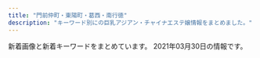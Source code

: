 ```yaml
---
title: "門前仲町・東陽町・葛西・南行徳"
description: "キーワード別にの巨乳アジアン・チャイナエステ嬢情報をまとめました。"
---
```


新着画像と新着キーワードをまとめています。
2021年03月30日の情報です。

<DmmAffiliateIns />
<KeywordTable
  shops={
    [
    {
        "url": "http://gakuen.xyz.mn/",
        "keywords": {
            "E": 12,
            "G": 6,
            "F": 4
        },
        "name": "\u884c\u5fb3\u5b66\u5712",
        "img_links": [
            "http://gakuen.xyz.mn/photos/sites/71/2020/06/2020062103465735-e1592678831205.jpeg",
            "http://gakuen.xyz.mn/photos/sites/71/2019/12/2019121619230170.jpg",
            "http://gakuen.xyz.mn/images/g8.jpg",
            "http://gakuen.xyz.mn/photos/sites/71/2020/11/2020111416130515.jpg",
            "http://gakuen.xyz.mn/images/g1.jpg",
            "http://gakuen.xyz.mn/photos/sites/71/2019/10/2019102816572380.jpg",
            "http://gakuen.xyz.mn/images/g15.jpg",
            "http://gakuen.xyz.mn/photos/sites/71/2020/02/202002221023280.jpg",
            "http://gakuen.xyz.mn/images/s_staff.jpg",
            "http://gakuen.xyz.mn/images/pick.jpg",
            "http://gakuen.xyz.mn/photos/sites/71/2020/10/2020100218100763-e1601629820385.jpeg",
            "http://gakuen.xyz.mn/photos/sites/71/2020/08/2020081616440837.jpg",
            "http://gakuen.xyz.mn/images/1.jpg",
            "http://gakuen.xyz.mn/photos/sites/71/2020/01/2020010713385696.jpg",
            "http://gakuen.xyz.mn/images/g13.jpg",
            "http://gakuen.xyz.mn/photos/sites/71/2019/09/2019092719211853.jpg",
            "http://gakuen.xyz.mn/images/g2.jpg",
            "http://gakuen.xyz.mn/photos/sites/71/2019/12/2019120817483319.jpg",
            "http://gakuen.xyz.mn/photos/sites/71/2021/01/2021011516005173.jpeg",
            "http://gakuen.xyz.mn/photos/sites/71/2019/10/2019101811390877.jpg",
            "http://gakuen.xyz.mn/images/s_cosplay.jpg",
            "http://gakuen.xyz.mn/photos/sites/71/2021/03/2021031218004836-e1615539723570.jpeg",
            "http://gakuen.xyz.mn/photos/sites/71/2020/07/2020072818553775.jpg",
            "http://gakuen.xyz.mn/images/2.jpg",
            "http://gakuen.xyz.mn/images/g10.jpg",
            "http://gakuen.xyz.mn/photos/sites/71/2020/02/2020022618290662.jpg",
            "http://gakuen.xyz.mn/photos/sites/71/2020/11/2020112517584561.jpg",
            "http://gakuen.xyz.mn/images/info.jpg",
            "http://gakuen.xyz.mn/photos/sites/71/2019/10/2019101811500268.jpg",
            "http://gakuen.xyz.mn/photos/sites/71/2020/10/2020102412595563.jpg",
            "http://gakuen.xyz.mn/photos/sites/71/2020/06/2020061015582330.jpg",
            "http://gakuen.xyz.mn/photos/sites/71/2019/09/2019092719211544.jpg",
            "http://gakuen.xyz.mn/images/s_link.jpg",
            "http://gakuen.xyz.mn/photos/sites/71/2020/02/2020020317175855.jpg",
            "http://gakuen.xyz.mn/photos/sites/71/2020/10/2020100218202785.jpg",
            "http://gakuen.xyz.mn/photos/sites/71/2020/01/2020010819500099-e1578480607107.jpeg",
            "http://gakuen.xyz.mn/photos/sites/71/2020/03/2020030915313184.jpeg",
            "http://gakuen.xyz.mn/photos/sites/71/2020/02/2020020317060366.jpg",
            "http://gakuen.xyz.mn/photos/sites/71/2020/06/2020062110420119.jpg",
            "http://gakuen.xyz.mn/photos/sites/71/2020/01/2020010713430218.jpg",
            "http://gakuen.xyz.mn/photos/sites/71/2021/03/2021031218004836.jpeg",
            "http://gakuen.xyz.mn/photos/sites/71/2019/11/2019111517040618.jpg",
            "http://gakuen.xyz.mn/photos/sites/71/2020/02/2020021414323643.jpg",
            "http://gakuen.xyz.mn/photos/sites/71/2020/02/2020022210241571.jpg",
            "http://gakuen.xyz.mn/photos/sites/71/2020/01/2020011015294716-e1614752978793.jpg",
            "http://gakuen.xyz.mn/images/info2.jpg",
            "http://gakuen.xyz.mn/images/g7.jpg",
            "http://gakuen.xyz.mn/images/mobile.jpg",
            "http://gakuen.xyz.mn/photos/sites/71/2020/04/2020040816463188.jpg",
            "http://gakuen.xyz.mn/photos/sites/71/2020/01/2020011015294716.jpg",
            "http://gakuen.xyz.mn/images/news1.jpg",
            "http://gakuen.xyz.mn/photos/sites/71/2021/03/2021032718404986-e1616838062750.jpeg",
            "http://gakuen.xyz.mn/photos/sites/71/2020/12/2020122014304059.jpg",
            "http://gakuen.xyz.mn/photos/sites/71/2020/03/2020032610084881.jpg",
            "http://gakuen.xyz.mn/images/staff_bj3.jpg",
            "http://gakuen.xyz.mn/photos/sites/71/2021/02/2021021817293677-e1613636993918.jpeg",
            "http://gakuen.xyz.mn/images/top.jpg",
            "http://gakuen.xyz.mn/images/g16.jpg",
            "http://gakuen.xyz.mn/photos/sites/71/2019/10/2019102420321841.jpg",
            "http://gakuen.xyz.mn/photos/sites/71/2020/09/2020092819121522.jpg",
            "http://gakuen.xyz.mn/images/g3.jpg",
            "http://gakuen.xyz.mn/images/g17.jpg"
        ],
        "station": "\u884c\u5fb3\u99c5\u5357\u53e3"
    },
    {
        "name": "\u30b0\u30ea\u30fc\u30f3",
        "keywords": {
            "87": 2,
            "85": 1,
            "92": 1,
            "89": 1,
            "86": 1
        },
        "url": "http://green-es.info/",
        "station": "\u6771\u967d\u753a\u99c52\u756a\u51fa\u53e3",
        "img_links": [
            "http://green-es.info/img/eri1.jpg",
            "http://green-es.info/img/rika.jpg",
            "http://green-es.info/img/eri.jpg",
            "http://green-es.info/images/mobile.jpg",
            "http://green-es.info/img/rika1.jpg",
            "http://green-es.info/images/1.jpg",
            "http://green-es.info/img/yuki1.jpg",
            "http://green-es.info/images/interior_t.jpg",
            "http://green-es.info/images/staff_t.jpg",
            "http://green-es.info/images/5.jpg",
            "http://green-es.info/img/koko1.jpg",
            "http://green-es.info/images/4.jpg",
            "http://green-es.info/images/news.jpg",
            "http://green-es.info/img/koko.jpg",
            "http://green-es.info/images/2.jpg",
            "http://green-es.info/img/haru.jpg",
            "http://green-es.info/img/yuki.jpg",
            "http://green-es.info/img/risa1.jpg",
            "http://green-es.info/images/tp.png",
            "http://green-es.info/img/haru1.jpg",
            "http://green-es.info/img/risa.jpg",
            "http://green-es.info/images/6.jpg",
            "http://green-es.info/images/rem.jpg",
            "http://green-es.info/images/tt.jpg",
            "http://green-es.info/images/interior.png",
            "http://green-es.info/images/3.jpg"
        ]
    },
    {
        "img_links": [],
        "keywords": {},
        "name": "CUTE GIRLS",
        "station": "\u897f\u845b\u897f\u99c5\u5357\u53e3",
        "url": "https://cg.uouono.com/"
    },
    {
        "url": "http://ran.xyz.mn/",
        "img_links": [],
        "station": "\u845b\u897f\u99c5\u897f\u53e3",
        "keywords": {},
        "name": "\u82b1\u6d77"
    },
    {
        "img_links": [
            "http://es-chinese.info/wp-content/uploads/2020/11/yukina1_\u526f\u672c-500x750.jpg",
            "http://es-chinese.info/wp-content/uploads/2020/12/haruxd1_\u526f\u672c-169x300.jpg",
            "http://es-chinese.info/wp-content/uploads/2020/11/mayixd1_\u526f\u672c_\u526f\u672c.jpg",
            "http://es-chinese.info/wp-content/uploads/2021/01/eri2_\u526f\u672c-228x300.jpg",
            "http://es-chinese.info/wp-content/uploads/2020/11/mayixd2_\u526f\u672c-500x750.jpg",
            "http://es-chinese.info/wp-content/uploads/2020/09/hare1_\u526f\u672c-169x300.jpg",
            "http://es-chinese.info/wp-content/uploads/2021/01/aoyixd4_\u526f\u672c-500x750.jpg",
            "http://es-chinese.info/wp-content/uploads/2020/09/ayimixd_\u526f\u672c-1-577x1024.jpg",
            "http://es-chinese.info/wp-content/uploads/2020/11/akanexd5_\u526f\u672c-218x300.jpg",
            "http://es-chinese.info/wp-content/uploads/2020/11/mayixd2_\u526f\u672c-552x1024.jpg",
            "http://es-chinese.info/wp-content/themes/template-salon2/images/main1.jpg",
            "http://es-chinese.info/wp-content/uploads/2021/01/aoyixd3_\u526f\u672c.jpg",
            "http://es-chinese.info/wp-content/uploads/2021/01/aoyixd3_\u526f\u672c-500x750.jpg",
            "http://es-chinese.info/wp-content/uploads/2021/03/sayaka_\u526f\u672c.jpg",
            "http://es-chinese.info/wp-content/uploads/2019/12/WeChat-Image_20191207141006-768x1024.jpg",
            "http://es-chinese.info/wp-content/uploads/2020/11/akanexd5_\u526f\u672c-745x1024.jpg",
            "http://es-chinese.info/wp-content/themes/template-salon2/images/noimg.jpg",
            "http://es-chinese.info/wp-content/uploads/2020/11/yukina2_\u526f\u672c-500x750.jpg",
            "http://es-chinese.info/wp-content/uploads/2021/01/eri1_\u526f\u672c-500x750.jpg",
            "http://es-chinese.info/wp-content/uploads/2020/12/haruxd2_\u526f\u672c-169x300.jpg",
            "http://es-chinese.info/wp-content/uploads/2020/04/hina1_\u526f\u672c-500x750.jpg",
            "http://es-chinese.info/wp-content/uploads/2021/01/eri2_\u526f\u672c-500x750.jpg",
            "http://es-chinese.info/wp-content/uploads/2020/11/sayumixd2_\u526f\u672c-221x300.jpg",
            "http://es-chinese.info/wp-content/uploads/2021/01/aoyixd3_\u526f\u672c-212x300.jpg",
            "http://es-chinese.info/wp-content/uploads/2020/01/aya4_\u526f\u672c-500x750.jpg",
            "http://es-chinese.info/wp-content/uploads/2021/02/mireyixd3_\u526f\u672c-221x300.jpg",
            "http://es-chinese.info/wp-content/uploads/2020/11/yukina2_\u526f\u672c-209x300.jpg",
            "http://es-chinese.info/wp-content/uploads/2021/01/aoyixd5_\u526f\u672c.jpg",
            "http://es-chinese.info/wp-content/uploads/2020/11/mayixd2_\u526f\u672c-162x300.jpg",
            "http://es-chinese.info/wp-content/uploads/2020/11/sayumixd1_\u526f\u672c.jpg",
            "http://es-chinese.info/wp-content/uploads/2021/02/mireyixd4_\u526f\u672c.jpg",
            "http://es-chinese.info/wp-content/uploads/2020/11/sayumixd3_\u526f\u672c-218x300.jpg",
            "http://es-chinese.info/wp-content/uploads/2020/09/ayimixd_\u526f\u672c-1-169x300.jpg",
            "http://es-chinese.info/wp-content/uploads/2021/01/eri1_\u526f\u672c.jpg",
            "http://es-chinese.info/wp-content/uploads/2020/11/mayixd2_\u526f\u672c.jpg",
            "http://es-chinese.info/wp-content/uploads/2020/11/yukina1_\u526f\u672c.jpg",
            "http://es-chinese.info/wp-content/uploads/2020/11/akane6_\u526f\u672c-162x300.jpg",
            "http://es-chinese.info/wp-content/uploads/2020/04/hina1_\u526f\u672c-570x1024.jpg",
            "http://es-chinese.info/wp-content/uploads/2020/09/sana_\u526f\u672c-500x750.jpg",
            "http://es-chinese.info/wp-content/uploads/2021/02/mireyixd3_\u526f\u672c-500x750.jpg",
            "http://es-chinese.info/wp-content/uploads/2021/02/mireyixd3_\u526f\u672c.jpg",
            "http://es-chinese.info/wp-content/uploads/2020/11/yukina1_\u526f\u672c-212x300.jpg",
            "http://es-chinese.info/wp-content/uploads/2020/11/ayimixd3_\u526f\u672c-169x300.jpg",
            "http://es-chinese.info/wp-content/uploads/2020/09/ayimixd_\u526f\u672c-1.jpg",
            "http://es-chinese.info/wp-content/uploads/2020/04/hina1_\u526f\u672c-167x300.jpg",
            "http://es-chinese.info/wp-content/themes/template-salon2/images/header-tel.png",
            "http://es-chinese.info/wp-content/uploads/2021/01/aoyixd5_\u526f\u672c-212x300.jpg",
            "http://es-chinese.info/wp-content/uploads/2021/01/eri2_\u526f\u672c.jpg",
            "http://es-chinese.info/wp-content/uploads/2019/12/WeChat-Image_20191207141010-768x1024.jpg",
            "http://es-chinese.info/wp-content/uploads/2019/12/WeChat-Image_20191207141003.jpg",
            "http://es-chinese.info/wp-content/uploads/2020/09/hare1_\u526f\u672c-500x750.jpg",
            "http://es-chinese.info/wp-content/uploads/2020/11/akanexd5_\u526f\u672c-500x750.jpg",
            "http://es-chinese.info/wp-content/uploads/2020/11/mayixd1_\u526f\u672c_\u526f\u672c-500x750.jpg",
            "http://es-chinese.info/wp-content/uploads/2020/11/yukina2_\u526f\u672c.jpg",
            "http://es-chinese.info/wp-content/uploads/2020/12/haruxd1_\u526f\u672c-576x1024.jpg",
            "http://es-chinese.info/wp-content/uploads/2020/09/ayimixd_\u526f\u672c-1-500x750.jpg",
            "http://es-chinese.info/wp-content/uploads/2021/01/aoyixd4_\u526f\u672c.jpg",
            "http://es-chinese.info/wp-content/uploads/2020/11/ayimixd3_\u526f\u672c.jpg",
            "http://es-chinese.info/wp-content/uploads/2020/09/sana_\u526f\u672c-212x300.jpg",
            "http://es-chinese.info/wp-content/uploads/2020/11/ayimixd3_\u526f\u672c-500x750.jpg",
            "http://es-chinese.info/wp-content/themes/template-salon2/images/bnr.jpg",
            "http://es-chinese.info/wp-content/uploads/2021/01/aoyixd4_\u526f\u672c-212x300.jpg",
            "http://es-chinese.info/wp-content/uploads/2021/03/sayaka_\u526f\u672c-500x750.jpg",
            "http://es-chinese.info/wp-content/uploads/2021/02/mireyixd4_\u526f\u672c-216x300.jpg",
            "http://es-chinese.info/wp-content/uploads/2021/01/aoyixd5_\u526f\u672c-500x750.jpg",
            "http://es-chinese.info/wp-content/uploads/2020/11/mayixd1_\u526f\u672c_\u526f\u672c-165x300.jpg",
            "http://es-chinese.info/wp-content/uploads/2020/11/sayumixd1_\u526f\u672c-218x300.jpg",
            "http://es-chinese.info/wp-content/uploads/2019/12/WeChat-Image_20191207140959.jpg",
            "http://es-chinese.info/wp-content/uploads/2020/12/haruxd1_\u526f\u672c-500x750.jpg",
            "http://es-chinese.info/wp-content/uploads/2021/02/mireyixd4_\u526f\u672c-500x750.jpg",
            "http://es-chinese.info/wp-content/uploads/2020/11/sayumixd1_\u526f\u672c-500x750.jpg",
            "http://es-chinese.info/wp-content/uploads/2021/01/eri1_\u526f\u672c-752x1024.jpg",
            "http://es-chinese.info/wp-content/uploads/2020/04/hina2_\u526f\u672c_\u526f\u672c-167x300.jpg"
        ],
        "station": "\u884c\u5fb3\u99c5\u5317\u53e3",
        "name": "Aries \u30a2\u30ea\u30a8\u30b9",
        "url": "http://es-chinese.info/",
        "keywords": {
            "E": 7,
            "G": 1,
            "\u30bb\u30af\u30b7\u30fc": 50,
            "F": 78
        }
    },
    {
        "url": "http://firumi.xyz/",
        "station": "\u6728\u5834\u99c52\u756a\u51fa\u53e3",
        "keywords": {
            "\u80f8": 2
        },
        "img_links": [
            "http://firumi.xyz/uploads/210310/1-210310101505524.jpg",
            "http://www.firumi.xyz/uploads/210310/1-210310101619254.jpg",
            "http://firumi.xyz/uploads/210306/1-21030610244c11.jpg",
            "http://firumi.xyz/uploads/210310/1-210310101F2C2.jpg",
            "http://firumi.xyz/uploads/210306/1-210306102412195.jpg",
            "http://www.firumi.xyz/uploads/210310/1-210310101QaI.jpg",
            "http://firumi.xyz/uploads/210310/1-2103101015431A.jpg",
            "http://firumi.xyz/uploads/210306/1-210306102H3155.jpg",
            "http://www.firumi.xyz/picture/head_01.png",
            "http://www.firumi.xyz/uploads/210310/1-2103101015431A.jpg",
            "http://firumi.xyz/uploads/210310/1-21031010133W49.jpg",
            "http://firumi.xyz/picture/head_03.png",
            "http://firumi.xyz/uploads/210306/1-210306102234243.jpg",
            "http://firumi.xyz/uploads/210306/1-2103061023434B.jpg",
            "http://firumi.xyz/picture/head_01.png",
            "http://www.firumi.xyz/uploads/210306/1-21030610252C55.jpg",
            "http://firumi.xyz/uploads/210310/1-2103101012262B.jpg",
            "http://www.firumi.xyz/uploads/210310/1-210310101IW24.jpg",
            "http://firumi.xyz/uploads/210310/1-210310101QaI.jpg",
            "http://www.firumi.xyz/uploads/210310/1-210310101F2C2.jpg",
            "http://www.firumi.xyz/uploads/210306/1-210306102625964.jpg",
            "http://www.firumi.xyz/uploads/210306/1-21030610255D60.jpg",
            "http://www.firumi.xyz/uploads/210306/1-210306102412195.jpg",
            "http://firumi.xyz/uploads/210306/1-21030610252C55.jpg",
            "http://firumi.xyz/uploads/210310/1-210310101619254.jpg",
            "http://www.firumi.xyz/uploads/210310/1-2103101012262B.jpg",
            "http://firumi.xyz/uploads/210306/1-210306102625964.jpg",
            "http://firumi.xyz/uploads/210310/1-210310101IW24.jpg",
            "http://firumi.xyz/uploads/210310/1-210310101301O5.jpg",
            "http://firumi.xyz/picture/1402-1.png",
            "http://www.firumi.xyz/uploads/210306/1-21030610244c11.jpg",
            "http://www.firumi.xyz/uploads/210310/1-210310101301O5.jpg",
            "http://firumi.xyz/uploads/210306/1-210306102315912.jpg",
            "http://firumi.xyz/uploads/210306/1-21030610255D60.jpg"
        ],
        "name": "\u96c5"
    },
    {
        "name": "\u7483\u6765",
        "station": "\u6d66\u5b89\u99c5\u5357\u53e3",
        "url": "http://arelaxchel.este88.com/",
        "keywords": {},
        "img_links": [
            "http://arelaxchel.este88.com/images/kaori1.jpg",
            "http://arelaxchel.este88.com/img/momo1.jpg",
            "http://arelaxchel.este88.com/images/r04.jpg",
            "http://arelaxchel.este88.com/gals/sayuri1.jpg",
            "http://arelaxchel.este88.com/img/kixyoko1.jpg",
            "http://arelaxchel.este88.com/images/mika1.jpg",
            "http://arelaxchel.este88.com/images/momo1.jpg",
            "http://arelaxchel.este88.com/images/ph1.jpg",
            "http://arelaxchel.este88.com/img/kaori1.jpg",
            "http://arelaxchel.este88.com/gals/koko1.jpg",
            "http://arelaxchel.este88.com/images/r02.jpg",
            "http://arelaxchel.este88.com/images/r01.jpg",
            "http://arelaxchel.este88.com/img/mika1.jpg",
            "http://arelaxchel.este88.com/images/kixyoko1.jpg",
            "http://arelaxchel.este88.com/gals/risa1.jpg"
        ]
    },
    {
        "img_links": [
            "http://www.onnanokaori.mensest.com/files/003.jpg",
            "http://www.onnanokaori.mensest.com/files/008.jpg",
            "http://www.onnanokaori.mensest.com/images/foot01.jpg",
            "http://www.onnanokaori.mensest.com/images/call.png",
            "http://www.onnanokaori.mensest.com/images/m-head01.jpg",
            "http://www.onnanokaori.mensest.com/images/m-top003.jpg",
            "http://www.onnanokaori.mensest.com/photo_news/upimg/6377160371586c44fa_1.jpg",
            "http://www.onnanokaori.mensest.com/files/007.jpg",
            "http://www.onnanokaori.mensest.com/files/006.jpg",
            "http://www.onnanokaori.mensest.com/photo_news/upimg/25440605020f580f9c_0.jpg",
            "http://www.onnanokaori.mensest.com/files/005.jpg",
            "http://www.onnanokaori.mensest.com/files/001.jpg",
            "http://www.onnanokaori.mensest.com/photo_news/upimg/402726058563501351_0.jpg",
            "http://www.onnanokaori.mensest.com/files/002.jpg"
        ],
        "station": "\u6d66\u5b89\u99c5\u5357\u53e3",
        "keywords": {
            "86": 2,
            "C": 2,
            "D": 12,
            "87": 12
        },
        "url": "http://www.onnanokaori.mensest.com/",
        "name": "\u5973\u306e\u9999\u308a"
    },
    {
        "keywords": {
            "90": 1,
            "89": 1,
            "C": 9,
            "88": 1,
            "87": 1
        },
        "station": "\u845b\u897f\u99c5\u5357\u53e3",
        "img_links": [
            "http://www.styleone.cf/sk/wp-content/themes/800/picture/bg_comend.jpg",
            "http://www.styleone.cf/sk/room/images/room3.jpg",
            "http://www.styleone.cf/sk/wp-content/themes/800/picture/girl.png",
            "http://www.styleone.cf/sk/wp-content/themes/800/picture/top.png",
            "http://www.styleone.cf/sk/wp-content/themes/800/picture/end.jpg",
            "http://www.styleone.cf/sk/wp-content/themes/800/picture/rb.png",
            "http://www.styleone.cf/sk/wp-content/themes/800/picture/tit_pick.jpg",
            "http://www.styleone.cf/sk/wp-content/themes/800/picture/side_mobile.png",
            "http://www.styleone.cf/sk/wp-content/themes/800/images/end.jpg",
            "http://www.styleone.cf/sk/wp-content/themes/800/picture/pic_girl02.jpg",
            "http://www.styleone.cf/sk/wp-content/themes/800/picture/pic_girl04.jpg",
            "http://www.styleone.cf/sk/wp-content/themes/800/picture/pic_girl03.jpg",
            "http://www.styleone.cf/sk/wp-content/themes/800/picture/lb.png",
            "http://www.styleone.cf/sk/room/images/room2.jpg",
            "http://www.styleone.cf/sk/wp-content/themes/800/images/border-bottom.png",
            "http://www.styleone.cf/sk/wp-content/themes/800/picture/tit_staff.jpg",
            "http://www.styleone.cf/sk/room/images/room4.jpg",
            "http://www.styleone.cf/sk/room/images/room1.jpg",
            "http://www.styleone.cf/sk/wp-content/themes/800/picture/pic_girl01.jpg",
            "http://www.styleone.cf/sk/wp-content/themes/800/picture/tit_news.png",
            "http://www.styleone.cf/sk/wp-content/themes/800/picture/border-bottom.png",
            "http://www.styleone.cf/sk/wp-content/themes/800/images/bg_comend.jpg"
        ],
        "url": "http://www.styleone.cf/sk/",
        "name": "\u723d\u5065"
    },
    {
        "name": "Angel Islands",
        "url": "http://blue-est.xyz/",
        "station": "\u884c\u5fb3\u99c5",
        "keywords": {
            "C": 7,
            "85": 1,
            "E": 1
        },
        "img_links": [
            "http://blue-est.xyz/images/ggg.jpg",
            "http://blue-est.xyz/images/nana.jpg",
            "http://blue-est.xyz/images/g7.jpg",
            "http://blue-est.xyz/images/tite-staff.png",
            "http://blue-est.xyz/images/g1.jpg",
            "http://blue-est.xyz/images/na.jpg",
            "http://blue-est.xyz/images/hana.jpg",
            "http://blue-est.xyz/images/g6.jpg",
            "http://blue-est.xyz/images/lisa.jpg",
            "http://blue-est.xyz/images/lie.jpg",
            "http://blue-est.xyz/images/saki.jpg",
            "http://blue-est.xyz/images/pickt.png",
            "http://blue-est.xyz/images/h2.jpg",
            "http://blue-est.xyz/images/ayk.jpg",
            "http://blue-est.xyz/images/g8.jpg",
            "http://blue-est.xyz/images/g9.jpg",
            "http://blue-est.xyz/images/laki.jpg",
            "http://blue-est.xyz/images/g4.jpg",
            "http://blue-est.xyz/images/gat.png",
            "http://blue-est.xyz/images/kaori.jpg",
            "http://blue-est.xyz/images/runa.jpg",
            "http://blue-est.xyz/images/momo.jpg",
            "http://blue-est.xyz/images/mm.jpg",
            "http://blue-est.xyz/images/newt.png",
            "http://blue-est.xyz/images/r02.jpg",
            "http://blue-est.xyz/images/g31.jpg",
            "http://blue-est.xyz/images/r01.jpg",
            "http://blue-est.xyz/images/g18.jpg",
            "http://blue-est.xyz/images/top.png",
            "http://blue-est.xyz/images/h1.jpg",
            "http://blue-est.xyz/images/aya.jpg",
            "http://blue-est.xyz/images/mina.jpg",
            "http://blue-est.xyz/images/lili.jpg",
            "http://blue-est.xyz/images/g0.jpg",
            "http://blue-est.xyz/images/moe.jpg",
            "http://blue-est.xyz/images/g5.jpg",
            "http://blue-est.xyz/images/nnm.jpg",
            "http://blue-est.xyz/images/sr.jpg",
            "http://blue-est.xyz/images/my.jpg",
            "http://blue-est.xyz/images/miyu.jpg",
            "http://blue-est.xyz/images/y.jpg",
            "http://blue-est.xyz/images/ayi.jpg",
            "http://blue-est.xyz/images/mobile.png",
            "http://blue-est.xyz/images/mimi.jpg"
        ]
    },
    {
        "keywords": {
            "82": 45,
            "D": 540,
            "90": 45,
            "88": 45,
            "86": 90,
            "E": 90,
            "84": 45,
            "83": 135,
            "85": 270,
            "C": 77
        },
        "name": "SANAND\u30fb\u30b5\u30ca\u30f3\u30c9",
        "img_links": [
            "http://sanand.xyz.mn/images/s_staff.jpg",
            "http://sanand.xyz.mn/photos/sites/90/2019/11/2019111403182365.jpg",
            "http://sanand.xyz.mn/images/s1.jpg",
            "http://sanand.xyz.mn/photos/sites/90/2019/11/2019112704234232.jpg",
            "http://sanand.xyz.mn/images/s_link.jpg",
            "http://sanand.xyz.mn/photos/sites/90/2020/01/202001020833354.jpg",
            "http://sanand.xyz.mn/photos/sites/90/2020/03/2020031401200395.jpg",
            "http://sanand.xyz.mn/photos/sites/90/2020/03/2020031206204519.jpg",
            "http://sanand.xyz.mn/images/s2.jpg",
            "http://sanand.xyz.mn/photos/sites/90/2020/07/202007040128087.jpg",
            "http://sanand.xyz.mn/photos/sites/90/2020/01/2020010108004539.jpg",
            "http://sanand.xyz.mn/photos/sites/90/2020/01/2020011101185841.jpg",
            "http://sanand.xyz.mn/images/s_news.jpg",
            "http://sanand.xyz.mn/photos/sites/90/2019/11/2019111403181636.jpg",
            "http://sanand.xyz.mn/photos/sites/90/2020/01/2020011501300273.jpg",
            "http://sanand.xyz.mn/images/mobile.jpg",
            "http://sanand.xyz.mn/photos/sites/90/2020/05/2020053110211696.jpg",
            "http://sanand.xyz.mn/photos/sites/90/2020/01/2020012107105138.jpg",
            "http://sanand.xyz.mn/photos/sites/90/2019/12/2019121604305596.jpg",
            "http://sanand.xyz.mn/photos/sites/90/2020/05/2020050601194464.jpg",
            "http://sanand.xyz.mn/photos/sites/90/2020/05/202005060119462.jpg",
            "http://sanand.xyz.mn/images/s_face.jpg",
            "http://sanand.xyz.mn/images/s_pick.jpg",
            "http://sanand.xyz.mn/images/top.png",
            "http://sanand.xyz.mn/photos/sites/90/2019/11/2019112704233985.jpg",
            "http://sanand.xyz.mn/images/xin.jpg"
        ],
        "station": "\u884c\u5fb3\u99c5\u5357\u53e3",
        "url": "http://sanand.xyz.mn/"
    },
    {
        "name": "momiyoshi",
        "url": "http://www.momiyoshi.mesthe.com/",
        "keywords": {
            "85": 8,
            "86": 12,
            "D": 24,
            "87": 16,
            "C": 12
        },
        "img_links": [
            "http://www.momiyoshi.mesthe.com/files/002.jpg",
            "http://www.momiyoshi.mesthe.com/files/003-02.jpg",
            "http://www.momiyoshi.mesthe.com/files/004.jpg",
            "http://www.momiyoshi.mesthe.com/images/mainImg_sub.jpg",
            "http://www.momiyoshi.mesthe.com/files/011.jpg",
            "http://www.momiyoshi.mesthe.com/files/001.jpg",
            "http://www.momiyoshi.mesthe.com/images/icon_info.png",
            "http://www.momiyoshi.mesthe.com/files/013-02.jpg",
            "http://www.momiyoshi.mesthe.com/files/011-02.jpg",
            "http://www.momiyoshi.mesthe.com/files/002-02.jpg",
            "http://www.momiyoshi.mesthe.com/images/icon_tel.png",
            "http://www.momiyoshi.mesthe.com/files/005.jpg",
            "http://www.momiyoshi.mesthe.com/files/001-02.jpg",
            "http://www.momiyoshi.mesthe.com/images/icon_staff.png",
            "http://www.momiyoshi.mesthe.com/files/008.jpg",
            "http://www.momiyoshi.mesthe.com/images/btn2.png",
            "http://www.momiyoshi.mesthe.com/files/008-02.jpg",
            "http://www.momiyoshi.mesthe.com/files/003.jpg",
            "http://www.momiyoshi.mesthe.com/files/004-02.jpg",
            "http://www.momiyoshi.mesthe.com/images/mainImg_sub2.jpg",
            "http://www.momiyoshi.mesthe.com/files/012-02.jpg",
            "http://www.momiyoshi.mesthe.com/images/icon_top.png",
            "http://www.momiyoshi.mesthe.com/files/013.jpg",
            "http://www.momiyoshi.mesthe.com/files/005-02.jpg",
            "http://www.momiyoshi.mesthe.com/files/012.jpg"
        ],
        "station": "\u9580\u524d\u4ef2\u753a\u99c56\u756a\u51fa\u53e3"
    },
    {
        "keywords": {
            "C": 1,
            "85": 1,
            "88": 1,
            "84": 1,
            "D": 2
        },
        "station": "\u884c\u5fb3\u99c5",
        "url": "http://wientry.work/",
        "img_links": [
            "http://wientry.work/static/picture/nav-006.png",
            "http://wientry.work/static/picture/tel.png",
            "http://wientry.work/static/picture/top003.jpg",
            "http://wientry.work/static/picture/nav-003.png",
            "http://wientry.work/static/picture/top01.png",
            "http://wientry.work/static/picture/nav-001.png",
            "http://wientry.work/static/picture/left.jpg",
            "http://wientry.work/static/picture/nav-004.png",
            "http://wientry.work/uploads/210204/1-2102041454259C.jpg",
            "http://wientry.work/static/picture/nav-005.png",
            "http://wientry.work/uploads/210204/1-2102041451144E.jpg",
            "http://wientry.work/static/picture/right.jpg",
            "http://wientry.work/static/picture/nav-002.png",
            "http://wientry.work/uploads/210204/1-210204145321421.jpg"
        ],
        "name": "\u30e9\u30d6\u30ea\u30fc"
    },
    {
        "keywords": {
            "84": 34,
            "85": 17,
            "F": 17,
            "D": 204,
            "E": 51,
            "88": 17,
            "87": 153,
            "C": 85,
            "83": 17,
            "86": 119
        },
        "station": "\u884c\u5fb3\u99c5\u5357\u53e3",
        "img_links": [
            "http://wink.ies.fun/photos/sites/20/2019/02/2019022617373011.jpg",
            "http://wink.ies.fun/photos/sites/20/2019/06/2019061915435918.jpg",
            "http://wink.ies.fun/photos/sites/20/2019/04/2019041515591316.jpg",
            "http://wink.ies.fun/photos/sites/20/2018/06/2018062405332467.jpg",
            "http://wink.ies.fun/photos/sites/20/2018/06/2018062606300362.jpg",
            "http://wink.ies.fun/photos/sites/20/2020/11/202011061146424.jpg",
            "http://wink.ies.fun/photos/sites/20/2018/07/2018070207212392.jpg",
            "http://wink.ies.fun/images/face.jpg",
            "http://wink.ies.fun/images/mobile.jpg",
            "http://wink.ies.fun/photos/sites/20/2018/07/2018070107524796.jpg",
            "http://wink.ies.fun/photos/sites/20/2020/09/2020092116271233.jpg",
            "http://wink.ies.fun/images/top.jpg",
            "http://wink.ies.fun/photos/sites/20/2018/09/201809080528318.jpg",
            "http://wink.ies.fun/photos/sites/20/2020/10/2020100316205587.jpg",
            "http://wink.ies.fun/photos/sites/20/2018/11/2018112017095744.jpg",
            "http://wink.ies.fun/images/pick.jpg",
            "http://wink.ies.fun/photos/sites/20/2020/11/202011101651087.jpg",
            "http://wink.ies.fun/photos/sites/20/2018/10/2018102919483490.jpg",
            "http://wink.ies.fun/images/line.jpg",
            "http://wink.ies.fun/photos/sites/20/2019/08/2019080917523771.jpg",
            "http://wink.ies.fun/images/s_staff.png",
            "http://wink.ies.fun/photos/sites/20/2018/11/2018111613252721.jpg",
            "http://wink.ies.fun/photos/sites/20/2018/08/201808170855313.jpg",
            "http://wink.ies.fun/photos/sites/20/2018/08/2018080301152319.jpg",
            "http://wink.ies.fun/photos/sites/20/2018/08/2018080306110738.jpg",
            "http://wink.ies.fun/photos/sites/20/2018/06/2018062405332458.jpg",
            "http://wink.ies.fun/photos/sites/20/2019/11/201911040423088.jpg"
        ],
        "name": "\u30a6\u30a3\u30f3\u30af",
        "url": "http://wink.ies.fun/"
    },
    {
        "url": "http://www.es-orion.click/",
        "station": "\u9580\u524d\u4ef2\u753a\u99c55\u756a\u51fa\u53e3",
        "keywords": {},
        "name": "\u30aa\u30ea\u30aa\u30f3",
        "img_links": [
            "http://www.es-orion.click/img/mayu.jpg",
            "http://www.es-orion.click/img/erin1.jpg",
            "http://www.es-orion.click/img/suzu.jpg",
            "http://www.es-orion.click/images/staff_t.jpg",
            "http://www.es-orion.click/images/4.jpg",
            "http://www.es-orion.click/img/kaori1.jpg",
            "http://www.es-orion.click/img/ami1.jpg",
            "http://www.es-orion.click/images/ta.jpg",
            "http://www.es-orion.click/img/natu.jpg",
            "http://www.es-orion.click/images/mobile.jpg",
            "http://www.es-orion.click/img/runa1.jpg",
            "http://www.es-orion.click/images/interior_t.jpg",
            "http://www.es-orion.click/images/tel.jpg",
            "http://www.es-orion.click/images/ac1.jpg",
            "http://www.es-orion.click/img/urara1.jpg",
            "http://www.es-orion.click/images/2.jpg",
            "http://www.es-orion.click/img/serina.jpg",
            "http://www.es-orion.click/img/yuyu.jpg",
            "http://www.es-orion.click/images/1.jpg",
            "http://www.es-orion.click/img/natu1.jpg",
            "http://www.es-orion.click/img/emili.jpg",
            "http://www.es-orion.click/img/naomi.jpg",
            "http://www.es-orion.click/img/ami.jpg",
            "http://www.es-orion.click/img/urara.jpg",
            "http://www.es-orion.click/images/int1.jpg",
            "http://www.es-orion.click/img/yuyu1.jpg",
            "http://www.es-orion.click/img/miwa.jpg",
            "http://www.es-orion.click/img/mayu1.jpg",
            "http://www.es-orion.click/img/suzu1.jpg",
            "http://www.es-orion.click/images/line.png",
            "http://www.es-orion.click/img/hikari.jpg",
            "http://www.es-orion.click/images/3.jpg",
            "http://www.es-orion.click/img/sayaka2.jpg",
            "http://www.es-orion.click/img/rin.jpg",
            "http://www.es-orion.click/img/naomi1.jpg",
            "http://www.es-orion.click/img/serina1.jpg",
            "http://www.es-orion.click/images/sys1.jpg",
            "http://www.es-orion.click/img/momoko.jpg",
            "http://www.es-orion.click/img/momoko1.jpg",
            "http://www.es-orion.click/img/hikari1.jpg",
            "http://www.es-orion.click/images/rem.jpg",
            "http://www.es-orion.click/img/rin1.jpg",
            "http://www.es-orion.click/images/news.jpg",
            "http://www.es-orion.click/images/int2.jpg",
            "http://www.es-orion.click/img/erin.jpg",
            "http://www.es-orion.click/img/sayaka1.jpg",
            "http://www.es-orion.click/img/miwa1.jpg",
            "http://www.es-orion.click/img/runa.jpg",
            "http://www.es-orion.click/images/info.jpg",
            "http://www.es-orion.click/img/sayaka.jpg",
            "http://www.es-orion.click/img/kaori.jpg",
            "http://www.es-orion.click/images/head.jpg",
            "http://www.es-orion.click/img/emili1.jpg"
        ]
    },
    {
        "station": "\u845b\u897f\u99c5",
        "img_links": [],
        "keywords": {},
        "name": "\u5922\u306e\u697d\u5712",
        "url": "https://hananokoi.tyo.ac/"
    },
    {
        "keywords": {
            "\u4e73": 1
        },
        "img_links": [
            "https://static.wixstatic.com/media/0e987e_cfdd0d64f4194102b1b5e79b9f13ab93~mv2_d_3225_2419_s_4_2.jpg",
            "https://static.wixstatic.com/media/0e987e_f81114d4a5824d15974d25ecb4b8bdf0~mv2.png",
            "https://static.wixstatic.com/media/0e987e_1b192f7e81e74112b0226c8e6a717c8f~mv2.jpg",
            "https://static.wixstatic.com/media/0e987e_4eea8036a1684d93b818072fe6423fa4~mv2.jpg",
            "https://static.wixstatic.com/media/0e987e_1679ce0bb843404cba048e3d4a181a6c~mv2_d_2207_3225_s_2.jpg",
            "https://static.wixstatic.com/media/0e987e_a1b224f50322408086988edc5198b273~mv2.jpg",
            "https://static.wixstatic.com/media/0e987e_66104f110fe3427aad9bb0b8a4442826~mv2.jpg",
            "https://static.wixstatic.com/media/0e987e_04865866db29405f837253bbbb514370~mv2.jpg",
            "https://static.wixstatic.com/media/1fd55af04cc9e233f6ca4e29b72ebb00.png",
            "https://static.wixstatic.com/media/0e987e_66dae9fff67a4a7a8ae0dc9e20f796f8~mv2.png",
            "https://static.wixstatic.com/media/41d000_8ebb7d13d81ea4139c54644b997e8076.png"
        ],
        "station": "\u7be0\u5d0e\u99c5\u897f\u53e3",
        "name": "MINAEN",
        "url": "https://277025115.wixsite.com/mysite-1/"
    },
    {
        "url": "http://yurichan.info/",
        "name": "\u30e6\u30ea\u3061\u3083\u3093",
        "img_links": [
            "http://yurichan.info/picture/s_new.png",
            "http://yurichan.info/uploads/210222/1-2102220T0412K.jpg",
            "http://yurichan.info/uploads/201105/1-2011051P21C63.jpg",
            "http://yurichan.info/html/dianna_jing/images/room4.jpg",
            "http://yurichan.info/picture/s_staff.png",
            "http://yurichan.info/uploads/201116/1-201116132154547.jpg",
            "http://yurichan.info/picture/i_therapist.png",
            "http://yurichan.info/uploads/210326/1-21032614153A55.jpg",
            "http://yurichan.info/uploads/210219/1-210219153SC08.jpg",
            "http://yurichan.info/picture/photo3.png",
            "http://yurichan.info/picture/top22.png",
            "http://yurichan.info/html/dianna_jing/images/room3.jpg",
            "http://yurichan.info/picture/top23.png",
            "http://yurichan.info/html/dianna_jing/images/room2.jpg",
            "http://yurichan.info/uploads/201105/1-2011051P31MW.jpg",
            "http://yurichan.info/uploads/210322/1-21032209452GP.jpg",
            "http://yurichan.info/uploads/201105/1-2011051P23WW.jpg",
            "http://yurichan.info/picture/end.png",
            "http://yurichan.info/html/dianna_jing/images/room1.jpg"
        ],
        "station": "\u884c\u5fb3\u99c5\u5357\u53e3",
        "keywords": {}
    },
    {
        "keywords": {
            "88": 8,
            "D": 4,
            "C": 12,
            "85": 8
        },
        "url": "http://www.diamond.relaxjp.info/",
        "img_links": [
            "http://www.diamond.relaxjp.info/files/004.jpg",
            "http://www.diamond.relaxjp.info/files/002.jpg",
            "http://www.diamond.relaxjp.info/files/003-02.jpg",
            "http://www.diamond.relaxjp.info/files/003.jpg",
            "http://www.diamond.relaxjp.info/files/003-03.jpg",
            "http://www.diamond.relaxjp.info/images/icon_top.png",
            "http://www.diamond.relaxjp.info/files/002-03.jpg",
            "http://www.diamond.relaxjp.info/images/icon_info.png",
            "http://www.diamond.relaxjp.info/files/001-03.jpg",
            "http://www.diamond.relaxjp.info/files/004-02.jpg",
            "http://www.diamond.relaxjp.info/images/index_sm.png",
            "http://www.diamond.relaxjp.info/files/002-02.jpg",
            "http://www.diamond.relaxjp.info/images/icon_tel.png",
            "http://www.diamond.relaxjp.info/images/icon_staff.png",
            "http://www.diamond.relaxjp.info/files/001.jpg",
            "http://www.diamond.relaxjp.info/images/mainImg_sub.jpg",
            "http://www.diamond.relaxjp.info/files/004-03.jpg",
            "http://www.diamond.relaxjp.info/files/001-02.jpg",
            "http://www.diamond.relaxjp.info/images/btn2.png"
        ],
        "name": "\u30c0\u30a4\u30e4\u30e2\u30f3\u30c9",
        "station": "\u6728\u5834\u99c51\u756a\u51fa\u53e3"
    },
    {
        "img_links": [
            "https://static.wixstatic.com/media/96d791_e28a35375184419e9585c2b4e12ac83e~mv2.jpg",
            "https://static.wixstatic.com/media/96d791_f28a0b63f0e242c58274b246ca243806~mv2.png",
            "https://static.wixstatic.com/media/a896d9_02f0ebb1776e442eae0ce11dffc92d24.png",
            "https://static.wixstatic.com/media/1789f4_9ce844cd1f0346ba9986da7e247737c1~mv2.jpg",
            "https://static.wixstatic.com/media/96d791_b9f10a69e3814caf9ca0fd108e450bfa~mv2.jpg",
            "https://static.wixstatic.com/media/96d791_6ff48fcff4404e948713a278d6fba4aa~mv2.jpg",
            "https://static.wixstatic.com/media/96d791_1be596dd7f23490b9b0e704178290531~mv2.jpg",
            "https://static.wixstatic.com/media/96d791_9f931b4f1aa848f686c4852fb4de0023~mv2.jpg",
            "https://static.wixstatic.com/media/96d791_777d95134fdd4e6f8fa4a6835974a07e~mv2.jpg",
            "https://static.wixstatic.com/media/96d791_1c10b3e5806b434e9674af60ef5ee259~mv2.jpg",
            "https://static.wixstatic.com/media/96d791_817955bbd13f4a11abc0c6ddfbac0f82~mv2.jpg",
            "https://static.wixstatic.com/media/96d791_5d55c113359a4a188f4a12da11153d08~mv2.png",
            "https://static.wixstatic.com/media/1789f4_e7a10f40611c4d518ceb402a4b8e6483~mv2.jpg",
            "https://static.wixstatic.com/media/96d791_9f250e4c7aed463b8cc303d40b6fdc85~mv2.jpg",
            "https://static.wixstatic.com/media/96d791_859f31dba3184d118e9eed6302e18ea1~mv2.jpg",
            "https://static.wixstatic.com/media/1789f4_1146068564354e1a8a4e7edc727710ae~mv2.jpg",
            "https://static.wixstatic.com/media/1789f4_6339548d722e42cd9cb0bba2e089a878~mv2.jpg",
            "https://static.wixstatic.com/media/a896d9_bbced4ca1ed240d9976a39bd584760ec.png",
            "https://static.wixstatic.com/media/1789f4_08db416164264cc2afaf7ab008798109~mv2.jpg",
            "https://static.wixstatic.com/media/1789f4_87b201f67c6e4c62af73fb844a14de81~mv2.jpg",
            "https://static.wixstatic.com/media/1789f4_4944d99558644db29800079770c4728f~mv2.jpg",
            "https://static.wixstatic.com/media/1789f4_37c5ad5eac7c435bbf6465cef4458a93~mv2.jpg",
            "https://static.wixstatic.com/media/1789f4_b5b09432f43e4c789cf70ea4c2bcb8b4~mv2.jpg",
            "https://static.wixstatic.com/media/96d791_909be609618b462998825515bd1ecfea~mv2.jpg",
            "https://static.wixstatic.com/media/96d791_3eb6f202b7134ca182380be13a2eceec~mv2.png",
            "https://static.wixstatic.com/media/96d791_a6a8b8544ec34c5a8f5c58828e8b0a0f~mv2.jpg",
            "https://static.wixstatic.com/media/1789f4_4191522c42df4c19a40f7066cc6e288b~mv2.jpg",
            "https://static.wixstatic.com/media/96d791_9531b0b1bbfc427f8c9fc93875698f78~mv2.jpg",
            "https://static.wixstatic.com/media/1789f4_bb09d038921944c0a6aeab64006a7e13~mv2.jpg",
            "https://static.wixstatic.com/media/96d791_319c152db4f64ca4ae7aaf3dfaa2e545~mv2.jpg",
            "https://static.wixstatic.com/media/1789f4_e147280e483f42899e4b3d5e7caf92f1~mv2.jpg",
            "https://static.wixstatic.com/media/1789f4_2fbb8d30cbfd49d58924ba8e468ef7f5~mv2.jpg",
            "https://static.wixstatic.com/media/96d791_43e018dca22747c2b765d8aa6bb4730d~mv2.jpg",
            "https://static.wixstatic.com/media/1789f4_eb4dabafdee7459289bbfd43f6719052~mv2.jpg",
            "https://static.wixstatic.com/media/1789f4_ebfc2b7cf8e0414cb8f047fc113b8a0f~mv2.jpg",
            "https://static.wixstatic.com/media/1789f4_924b58ab79154b06a9cf2728f83f9e16~mv2.jpg"
        ],
        "station": "\u897f\u845b\u897f\u99c5\u5317\u53e3",
        "keywords": {
            "F": 2,
            "C": 15,
            "E": 1
        },
        "url": "https://www.es-mensesthe.info/",
        "name": "\u30ef\u30f3\u30c0\u30fc\u30e9\u30f3\u30c9"
    },
    {
        "station": "\u845b\u897f\u99c5\u535a\u7269\u9928\u53e3",
        "url": "http://k-rlx.com/",
        "keywords": {},
        "name": "\u3084\u3059\u3089\u304d",
        "img_links": [
            "http://k-rlx.com/images/index_05.jpg",
            "http://k-rlx.com/girl/00.jpg",
            "http://k-rlx.com/images/index_22.jpg",
            "http://k-rlx.com/images/index_25.jpg",
            "http://k-rlx.com/girl/03.jpg",
            "http://k-rlx.com/images/index_04.jpg",
            "http://k-rlx.com/girl/01a.jpg",
            "http://k-rlx.com/images/index_02.jpg",
            "http://k-rlx.com/images/index_29.jpg",
            "http://k-rlx.com/images/index_12.jpg",
            "http://k-rlx.com/images/index_17.jpg",
            "http://k-rlx.com/images/index_28.jpg",
            "http://k-rlx.com/images/index_23.jpg",
            "http://k-rlx.com/images/index_06.jpg",
            "http://k-rlx.com/images/index_30.jpg",
            "http://k-rlx.com/images/rec_10.jpg",
            "http://k-rlx.com/images/staff_10.jpg",
            "http://k-rlx.com/images/index_09.jpg",
            "http://k-rlx.com/images/index_10.jpg",
            "http://k-rlx.com/images/index_20.jpg",
            "http://k-rlx.com/images/index_08.jpg",
            "http://k-rlx.com/images/index_16.jpg",
            "http://k-rlx.com/images/index_24.jpg",
            "http://k-rlx.com/images/index_27.jpg",
            "http://k-rlx.com/girl/01.jpg",
            "http://k-rlx.com/images/index_31.jpg",
            "http://k-rlx.com/images/index_07.jpg",
            "http://k-rlx.com/images/info_10.jpg",
            "http://k-rlx.com/images/rec_11.jpg",
            "http://k-rlx.com/images/info_11.jpg",
            "http://k-rlx.com/images/index_14.jpg",
            "http://k-rlx.com/girl/02.jpg",
            "http://k-rlx.com/girl/05.jpg",
            "http://k-rlx.com/images/index_32.jpg",
            "http://k-rlx.com/images/index_26.jpg",
            "http://k-rlx.com/images/sub_foot.png",
            "http://k-rlx.com/girl/06.jpg",
            "http://k-rlx.com/images/index_21.jpg",
            "http://k-rlx.com/images/index_01.jpg",
            "http://k-rlx.com/girl/04.jpg",
            "http://k-rlx.com/images/index_13.jpg",
            "http://k-rlx.com/images/index_15.jpg",
            "http://k-rlx.com/images/index_03.jpg"
        ]
    },
    {
        "url": "http://www.pussycat.esjoho.com/",
        "img_links": [
            "http://www.pussycat.esjoho.com/photo_news/upimg/920375fd9d44baad7f_0.jpg",
            "http://www.pussycat.esjoho.com/images/rsubt3.png",
            "http://www.pussycat.esjoho.com/files/042-03.jpg",
            "http://www.pussycat.esjoho.com/files/011-03.jpg",
            "http://www.pussycat.esjoho.com/files/039.jpg",
            "http://www.pussycat.esjoho.com/files/014-03.jpg",
            "http://www.pussycat.esjoho.com/photo_news/upimg/810955b1a46afe8052_0.jpg",
            "http://www.pussycat.esjoho.com/files/024-02.jpg",
            "http://www.pussycat.esjoho.com/photo_news/upimg/336315ba0d3aaaff3b_0.jpg",
            "http://www.pussycat.esjoho.com/files/038-02.jpg",
            "http://www.pussycat.esjoho.com/images/rsubt6.png",
            "http://www.pussycat.esjoho.com/images/rsubt1.png",
            "http://www.pussycat.esjoho.com/photo_news/upimg/588496059ae5e97040_0.jpg",
            "http://www.pussycat.esjoho.com/photo_news/upimg/831555c0f56a6077d2_0.jpg",
            "http://www.pussycat.esjoho.com/photo_news/upimg/796335c3324299839a_0.jpg",
            "http://www.pussycat.esjoho.com/files/047-02.jpg",
            "http://www.pussycat.esjoho.com/files/016.jpg",
            "http://www.pussycat.esjoho.com/photo_news/upimg/527315e31414915ded_1.jpg",
            "http://www.pussycat.esjoho.com/photo_news/upimg/539325db2737770376_0.jpg",
            "http://www.pussycat.esjoho.com/files/042.jpg",
            "http://www.pussycat.esjoho.com/files/013.jpg",
            "http://www.pussycat.esjoho.com/photo_news/upimg/442605d3f99cdb9471_0.jpg",
            "http://www.pussycat.esjoho.com/files/021.jpg",
            "http://www.pussycat.esjoho.com/files/039-02.jpg",
            "http://www.pussycat.esjoho.com/photo_news/upimg/287875b8345a0f195d_0.jpg",
            "http://www.pussycat.esjoho.com/photo_news/upimg/267825fe2ffc12c39d_1.jpg",
            "http://www.pussycat.esjoho.com/files/022-02.jpg",
            "http://www.pussycat.esjoho.com/images/rsubt5.png",
            "http://www.pussycat.esjoho.com/images/b-online.png",
            "http://www.pussycat.esjoho.com/photo_news/upimg/943465c38225f78a78_0.jpg",
            "http://www.pussycat.esjoho.com/files/015-03.jpg",
            "http://www.pussycat.esjoho.com/photo_news/upimg/955745e5735b0ad897_0.jpg",
            "http://www.pussycat.esjoho.com/files/045-02.jpg",
            "http://www.pussycat.esjoho.com/images/esthe2.jpg",
            "http://www.pussycat.esjoho.com/files/011.jpg",
            "http://www.pussycat.esjoho.com/files/011-02.jpg",
            "http://www.pussycat.esjoho.com/photo_news/upimg/50003604f11c6021a3_0.jpg",
            "http://www.pussycat.esjoho.com/photo_news/upimg/556035b3207e240b54_0.jpg",
            "http://www.pussycat.esjoho.com/files/013-03.jpg",
            "http://www.pussycat.esjoho.com/images/m1.jpg",
            "http://www.pussycat.esjoho.com/files/014-02.jpg",
            "http://www.pussycat.esjoho.com/photo_news/upimg/877905d08471b23032_0.jpg",
            "http://www.pussycat.esjoho.com/files/021-03.jpg",
            "http://www.pussycat.esjoho.com/photo_news/upimg/828135e4b6e272dcc3_0.jpg",
            "http://www.pussycat.esjoho.com/files/017-03.jpg",
            "http://www.pussycat.esjoho.com/photo_news/upimg/312165e12adadc0638_0.jpg",
            "http://www.pussycat.esjoho.com/photo_news/upimg/787045c8b54142c99d_0.jpg",
            "http://www.pussycat.esjoho.com/photo_news/upimg/698175c8b541154864_0.jpg",
            "http://www.pussycat.esjoho.com/images/m6.jpg",
            "http://www.pussycat.esjoho.com/files/017.jpg",
            "http://www.pussycat.esjoho.com/images/rsubt7.png",
            "http://www.pussycat.esjoho.com/files/041-03.jpg",
            "http://www.pussycat.esjoho.com/files/041.jpg",
            "http://www.pussycat.esjoho.com/photo_news/upimg/793885bb1ce8539488_0.jpg",
            "http://www.pussycat.esjoho.com/files/012.jpg",
            "http://www.pussycat.esjoho.com/files/022-03.jpg",
            "http://www.pussycat.esjoho.com/files/010-02.jpg",
            "http://www.pussycat.esjoho.com/photo_news/upimg/646585db681550282a_0.jpg",
            "http://www.pussycat.esjoho.com/photo_news/upimg/759985c3c5c332d36e_0.jpg",
            "http://www.pussycat.esjoho.com/photo_news/upimg/267825fe2ffc12c39d_0.jpg",
            "http://www.pussycat.esjoho.com/files/038-03.jpg",
            "http://www.pussycat.esjoho.com/photo_news/upimg/955745e5735b0ad897_1.jpg",
            "http://www.pussycat.esjoho.com/files/022.jpg",
            "http://www.pussycat.esjoho.com/files/015.jpg",
            "http://www.pussycat.esjoho.com/files/015-02.jpg",
            "http://www.pussycat.esjoho.com/files/017-02.jpg",
            "http://www.pussycat.esjoho.com/photo_news/upimg/228465ef03565baeb2_0.jpg",
            "http://www.pussycat.esjoho.com/files/038.jpg",
            "http://www.pussycat.esjoho.com/files/047.jpg",
            "http://www.pussycat.esjoho.com/files/012-03.jpg",
            "http://www.pussycat.esjoho.com/files/010-03.jpg",
            "http://www.pussycat.esjoho.com/images/rsubt2.png",
            "http://www.pussycat.esjoho.com/images/m4.jpg",
            "http://www.pussycat.esjoho.com/images/esthe1.jpg",
            "http://www.pussycat.esjoho.com/files/018-02.jpg",
            "http://www.pussycat.esjoho.com/photo_news/upimg/440565e16a8a498ba0_0.jpg",
            "http://www.pussycat.esjoho.com/images/slider-img001.jpg",
            "http://www.pussycat.esjoho.com/files/012-02.jpg",
            "http://www.pussycat.esjoho.com/photo_news/upimg/698295d75fbe2cd885_0.jpg",
            "http://www.pussycat.esjoho.com/files/041-02.jpg",
            "http://www.pussycat.esjoho.com/photo_news/upimg/764145ff82dd89bbf9_0.jpg",
            "http://www.pussycat.esjoho.com/files/018-03.jpg",
            "http://www.pussycat.esjoho.com/files/045.jpg",
            "http://www.pussycat.esjoho.com/files/047-03.jpg",
            "http://www.pussycat.esjoho.com/files/013-02.jpg",
            "http://www.pussycat.esjoho.com/files/028-02.jpg",
            "http://www.pussycat.esjoho.com/files/024-03.jpg",
            "http://www.pussycat.esjoho.com/images/m2.jpg",
            "http://www.pussycat.esjoho.com/files/028.jpg",
            "http://www.pussycat.esjoho.com/photo_news/upimg/527315e31414915ded_0.jpg",
            "http://www.pussycat.esjoho.com/photo_news/upimg/738215f5076539165d_0.jpg",
            "http://www.pussycat.esjoho.com/files/010.jpg",
            "http://www.pussycat.esjoho.com/photo_news/upimg/739045f97e90e854d5_0.jpg",
            "http://www.pussycat.esjoho.com/files/039-03.jpg",
            "http://www.pussycat.esjoho.com/files/042-02.jpg",
            "http://www.pussycat.esjoho.com/files/045-03.jpg",
            "http://www.pussycat.esjoho.com/files/021-02.jpg",
            "http://www.pussycat.esjoho.com/images/esthe3.jpg",
            "http://www.pussycat.esjoho.com/images/slider-img002.jpg",
            "http://www.pussycat.esjoho.com/files/016-02.jpg",
            "http://www.pussycat.esjoho.com/photo_news/upimg/819355b87bfb3e4692_0.jpg",
            "http://www.pussycat.esjoho.com/files/028-03.jpg",
            "http://www.pussycat.esjoho.com/photo_news/upimg/831555c0f56a6077d2_1.jpg",
            "http://www.pussycat.esjoho.com/files/016-03.jpg",
            "http://www.pussycat.esjoho.com/images/rsubt4.png",
            "http://www.pussycat.esjoho.com/photo_news/upimg/924275fc7211843872_0.jpg",
            "http://www.pussycat.esjoho.com/photo_news/upimg/510715f1e53af03bef_0.jpg",
            "http://www.pussycat.esjoho.com/images/tel2.png",
            "http://www.pussycat.esjoho.com/files/014.jpg",
            "http://www.pussycat.esjoho.com/images/m3.jpg",
            "http://www.pussycat.esjoho.com/files/018.jpg",
            "http://www.pussycat.esjoho.com/photo_news/upimg/904465b6c0c62502fb_0.jpg",
            "http://www.pussycat.esjoho.com/files/024.jpg",
            "http://www.pussycat.esjoho.com/images/b-tel.png",
            "http://www.pussycat.esjoho.com/photo_news/upimg/890295b1f7ebb0b15a_1.jpg",
            "http://www.pussycat.esjoho.com/photo_news/upimg/194565b4308eccaf74_0.jpg"
        ],
        "station": "\u884c\u5fb3\u99c5",
        "name": "Pussy Cat",
        "keywords": {
            "C": 47,
            "82": 6,
            "E": 6,
            "87": 21,
            "88": 12,
            "85": 34,
            "D": 63,
            "86": 42,
            "84": 7
        }
    },
    {
        "name": "\u6e29\u3082\u308a",
        "keywords": {
            "C": 6
        },
        "station": "\u6771\u967d\u753a\u99c51\u756a\u51fa\u53e3",
        "img_links": [
            "http://www.nuku-mori.xyz/images/index-take_07.jpg",
            "http://www.nuku-mori.xyz/images/index-take_06.jpg",
            "http://www.nuku-mori.xyz/images/index-take_13.jpg",
            "http://www.nuku-mori.xyz/images/staff/yuri.jpg",
            "http://www.nuku-mori.xyz/images/staff/2/yuki2.jpg",
            "http://www.nuku-mori.xyz/images/sys.jpg",
            "http://www.nuku-mori.xyz/pad/off2.jpg",
            "http://www.nuku-mori.xyz/images/index-take_12.jpg",
            "http://www.nuku-mori.xyz/images/nav/c-nav-sys.jpg",
            "http://www.nuku-mori.xyz/images/staff/2/ami.jpg",
            "http://www.nuku-mori.xyz/images/staff/2/nana.jpg",
            "http://www.nuku-mori.xyz/images/nav/c-nav-info.jpg",
            "http://www.nuku-mori.xyz/images/index-take_09.jpg",
            "http://www.nuku-mori.xyz/images/staff/2/mika.jpg",
            "http://www.nuku-mori.xyz/images/index-take_02.jpg",
            "http://www.nuku-mori.xyz/images/index-take_17.jpg",
            "http://www.nuku-mori.xyz/images/index-take_21.jpg",
            "http://www.nuku-mori.xyz/images/nav/index-t_staff.jpg"
        ],
        "url": "http://www.nuku-mori.xyz/"
    },
    {
        "url": "http://youandme.jpest.net/",
        "keywords": {},
        "img_links": [
            "http://youandme.jpest.net/uploads//sites/19/elementor/thumbs/g4-2-ovtnpx8vp44bmgswo5tnq907kfs68mjjt94utckv3w.jpg",
            "http://youandme.jpest.net/uploads//sites/19/2021/02/g3.jpg",
            "http://youandme.jpest.net/uploads//sites/19/2020/09/pick.jpg",
            "http://youandme.jpest.net/uploads//sites/19/2020/12/a3.jpg",
            "http://youandme.jpest.net/uploads//sites/19/2020/09/r3.jpg",
            "http://youandme.jpest.net/uploads//sites/19/2020/09/news.jpg",
            "http://youandme.jpest.net/uploads//sites/19/2020/09/1.jpg",
            "http://youandme.jpest.net/uploads//sites/19/2020/09/g2-2.jpg",
            "http://youandme.jpest.net/uploads//sites/19/2020/09/top-4.jpg",
            "http://youandme.jpest.net/uploads//sites/19/2020/12/a4.jpg",
            "http://youandme.jpest.net/uploads//sites/19/2020/12/a2.jpg",
            "http://youandme.jpest.net/uploads//sites/19/2020/09/top1-4.jpg",
            "http://youandme.jpest.net/uploads//sites/19/2020/09/g5-1.jpg",
            "http://youandme.jpest.net/uploads//sites/19/2020/09/r4.jpg",
            "http://youandme.jpest.net/uploads//sites/19/elementor/thumbs/1-own10vfe1hff8c8ts2x3c73w1gcky7tazd16hc9jek.jpg",
            "http://youandme.jpest.net/uploads//sites/19/2020/09/r1.jpg",
            "http://youandme.jpest.net/uploads//sites/19/elementor/thumbs/g3-2-ovtnoxj0herfda8sgqdu3i0ozso844lr0cceku1toc.jpg",
            "http://youandme.jpest.net/uploads//sites/19/2020/09/mobile.jpg",
            "http://youandme.jpest.net/uploads//sites/19/2020/09/s_staff.png",
            "http://youandme.jpest.net/uploads//sites/19/2020/09/g3-2.jpg",
            "http://youandme.jpest.net/uploads//sites/19/2020/10/1.jpg",
            "http://youandme.jpest.net/uploads//sites/19/2020/12/a1.jpg",
            "http://youandme.jpest.net/uploads//sites/19/2020/09/r2.jpg",
            "http://youandme.jpest.net/uploads//sites/19/elementor/thumbs/g5-1-ovsa7s6s06i59zgm4bkysgtdltq5bskh4h6fo0z69o.jpg",
            "http://youandme.jpest.net/uploads//sites/19/2020/09/g4-2.jpg",
            "http://youandme.jpest.net/uploads//sites/19/elementor/thumbs/g2-2-ovtno69oz7q40lcdvwlnl6wbrmekwwlj8lfbnt68os.jpg"
        ],
        "station": "\u9580\u524d\u4ef2\u753a\u99c52\u756a\u51fa\u53e3",
        "name": "You And Me"
    },
    {
        "img_links": [
            "https://esrouge.com/staffPhoto/b20210317175105.jpg",
            "https://esrouge.com/uploadfiles/Image/campaignEsrougeCom.jpg",
            "https://esrouge.com/staffPhoto/b20210317175312.jpg",
            "https://esrouge.com/staffPhoto/b20210317175213.jpg",
            "https://esrouge.com/staffPhoto/b20210317175356.jpg",
            "https://esrouge.com/staffPhoto/s20210317175213.jpg",
            "https://esrouge.com/staffPhoto/s20210317175105.jpg",
            "https://esrouge.com/uploadfiles/Image/F2816148-6C47-43CC-BE5D-9A699FA0D15C.jpeg",
            "https://esrouge.com/staffPhoto/b20210317175241.jpg",
            "https://esrouge.com/staffPhoto/s20210317175312.jpg",
            "https://esrouge.com/images/siteName.jpg",
            "https://esrouge.com/staffPhoto/s20210317175356.jpg",
            "https://esrouge.com/staffPhoto/s20210317175241.jpg"
        ],
        "name": "\u30eb\u30fc\u30b8\u30e5",
        "keywords": {
            "89": 4,
            "C": 2,
            "D": 12
        },
        "url": "https://esrouge.com/",
        "station": "\u897f\u845b\u897f\u99c5\u5317\u53e3"
    },
    {
        "name": "Royal\uff5e\u30ed\u30a4\u30e4\u30eb\uff5e",
        "station": "\u845b\u897f\u99c5\u897f\u53e3",
        "url": "http://www.mens-royal.com/",
        "keywords": {
            "C": 16,
            "F": 4,
            "84": 2,
            "E": 4,
            "87": 2,
            "D": 2,
            "88": 8
        },
        "img_links": [
            "http://www.mens-royal.com/files/072-02.jpg",
            "http://www.mens-royal.com/images/top02.jpg",
            "http://www.mens-royal.com/files/057-02.jpg",
            "http://www.mens-royal.com/images/s_news.png",
            "http://www.mens-royal.com/files/072.jpg",
            "http://www.mens-royal.com/images/s_pick.png",
            "http://www.mens-royal.com/files/067.jpg",
            "http://www.mens-royal.com/images/girl-z2.jpg",
            "http://www.mens-royal.com/images/room3.jpg",
            "http://www.mens-royal.com/images/room4.jpg",
            "http://www.mens-royal.com/images/top01.jpg",
            "http://www.mens-royal.com/images/s_link.png",
            "http://www.mens-royal.com/files/067-02.jpg",
            "http://www.mens-royal.com/images/link/koko_200x40.png",
            "http://www.mens-royal.com/images/s_mobile.png",
            "http://www.mens-royal.com/images/s_staff.png",
            "http://www.mens-royal.com/files/063-02.jpg",
            "http://www.mens-royal.com/images/girl-z1.jpg",
            "http://www.mens-royal.com/files/042-02.jpg",
            "http://www.mens-royal.com/files/063.jpg",
            "http://www.mens-royal.com/images/room2.jpg",
            "http://www.mens-royal.com/images/room1.jpg",
            "http://www.mens-royal.com/files/057.jpg",
            "http://www.mens-royal.com/images/mobile.jpg",
            "http://www.mens-royal.com/files/042.jpg",
            "http://www.mens-royal.com/files/071.jpg",
            "http://www.mens-royal.com/images/nbj3.jpg",
            "http://www.mens-royal.com/files/071-02.jpg"
        ]
    },
    {
        "name": "\u30b7\u30f3\u30c7\u30ec\u30e9\u30ac\u30fc\u30eb",
        "img_links": [
            "http://eurynome-est.biz/css/m-right.jpg",
            "http://eurynome-est.biz/css/staff/staff03.png",
            "http://eurynome-est.biz/css/top-left01.jpg",
            "http://eurynome-est.biz/css/m-top-right01.jpg",
            "http://eurynome-est.biz/css/m-yejiao.jpg",
            "http://eurynome-est.biz/css/staff/staff01.png",
            "http://eurynome-est.biz/css/m-top-right02.jpg",
            "http://eurynome-est.biz/css/m-top02.jpg",
            "http://eurynome-est.biz/css/m-top-right04.jpg",
            "http://eurynome-est.biz/css/m-top-right03.jpg",
            "http://eurynome-est.biz/css/m-head.jpg",
            "http://eurynome-est.biz/css/staff/staff05.png",
            "http://eurynome-est.biz/css/staff/nsta.png",
            "http://eurynome-est.biz/css/m-left.jpg",
            "http://eurynome-est.biz/css/staff/staff02.png",
            "http://eurynome-est.biz/images/call.png"
        ],
        "keywords": {},
        "url": "http://eurynome-est.biz/",
        "station": "\u9580\u524d\u4ef2\u753a\u99c54\u756a\u51fa\u53e3"
    },
    {
        "img_links": [
            "http://www.uminoai.esjp.info/files/003-02.jpg",
            "http://www.uminoai.esjp.info/files/006.jpg",
            "http://www.uminoai.esjp.info/files/004-03.jpg",
            "http://www.uminoai.esjp.info/files/001.jpg",
            "http://www.uminoai.esjp.info/files/010.jpg",
            "http://www.uminoai.esjp.info/files/003.jpg",
            "http://www.uminoai.esjp.info/files/015-03.jpg",
            "http://www.uminoai.esjp.info/files/014-02.jpg",
            "http://www.uminoai.esjp.info/files/013-02.jpg",
            "http://www.uminoai.esjp.info/files/006-02.jpg",
            "http://www.uminoai.esjp.info/files/006-03.jpg",
            "http://www.uminoai.esjp.info/files/005-03.jpg",
            "http://www.uminoai.esjp.info/files/011-03.jpg",
            "http://www.uminoai.esjp.info/files/015-02.jpg",
            "http://www.uminoai.esjp.info/files/002.jpg",
            "http://www.uminoai.esjp.info/files/011-02.jpg",
            "http://www.uminoai.esjp.info/img/tel.png",
            "http://www.uminoai.esjp.info/img/top-img03.png",
            "http://www.uminoai.esjp.info/files/013.jpg",
            "http://www.uminoai.esjp.info/files/008-02.jpg",
            "http://www.uminoai.esjp.info/files/005-02.jpg",
            "http://www.uminoai.esjp.info/files/007-03.jpg",
            "http://www.uminoai.esjp.info/files/001-03.jpg",
            "http://www.uminoai.esjp.info/files/007-02.jpg",
            "http://www.uminoai.esjp.info/files/005.jpg",
            "http://www.uminoai.esjp.info/img/top-img02.png",
            "http://www.uminoai.esjp.info/files/007.jpg",
            "http://www.uminoai.esjp.info/img/call.png",
            "http://www.uminoai.esjp.info/files/002-02.jpg",
            "http://www.uminoai.esjp.info/files/008-03.jpg",
            "http://www.uminoai.esjp.info/files/013-03.jpg",
            "http://www.uminoai.esjp.info/files/004-02.jpg",
            "http://www.uminoai.esjp.info/files/012-03.jpg",
            "http://www.uminoai.esjp.info/files/003-03.jpg",
            "http://www.uminoai.esjp.info/files/011.jpg",
            "http://www.uminoai.esjp.info/files/002-03.jpg",
            "http://www.uminoai.esjp.info/photo_news/upimg/26042605d76044c4a6_0.jpg",
            "http://www.uminoai.esjp.info/files/015.jpg",
            "http://www.uminoai.esjp.info/files/014.jpg",
            "http://www.uminoai.esjp.info/files/010-03.jpg",
            "http://www.uminoai.esjp.info/files/001-02.jpg",
            "http://www.uminoai.esjp.info/files/012.jpg",
            "http://www.uminoai.esjp.info/files/008.jpg",
            "http://www.uminoai.esjp.info/photo_news/upimg/40291606172335a1fb_0.jpg",
            "http://www.uminoai.esjp.info/files/010-02.jpg",
            "http://www.uminoai.esjp.info/files/014-03.jpg",
            "http://www.uminoai.esjp.info/img/top-img01.png",
            "http://www.uminoai.esjp.info/files/012-02.jpg",
            "http://www.uminoai.esjp.info/files/004.jpg"
        ],
        "url": "http://www.uminoai.esjp.info/",
        "keywords": {
            "88": 2,
            "86": 2,
            "90": 2,
            "D": 4,
            "C": 12,
            "E": 6,
            "F": 2,
            "84": 2,
            "85": 8,
            "87": 2,
            "G": 4,
            "89": 8
        },
        "station": "\u845b\u897f\u99c5\u5317\u53e3",
        "name": "\u6d77\u306e\u611b"
    },
    {
        "url": "http://hi-msg.com/mi/",
        "img_links": [
            "http://hi-msg.com/mi/img/p-1.jpg",
            "http://hi-msg.com/mi/img/p-6.jpg",
            "http://hi-msg.com/mi/img/p-00.jpg",
            "http://hi-msg.com/mi/img/fla.jpg",
            "http://hi-msg.com/mi/img/p-4.jpg",
            "http://hi-msg.com/mi/img/p-2.jpg",
            "http://hi-msg.com/mi/img/staff-list-top.jpg",
            "http://hi-msg.com/mi/img/p-7.jpg",
            "http://hi-msg.com/mi/img/p-10.jpg",
            "http://hi-msg.com/mi/img/p-3.jpg",
            "http://hi-msg.com/mi/img/botton.jpg",
            "http://hi-msg.com/mi/img/p-9.jpg",
            "http://hi-msg.com/mi/img/p-5.jpg",
            "http://hi-msg.com/mi/img/no.png",
            "http://hi-msg.com/mi/img/p-8.jpg",
            "http://hi-msg.com/mi/img/fla-1.jpg"
        ],
        "name": "\u7f8e",
        "station": "\u884c\u5fb3\u99c5",
        "keywords": {}
    },
    {
        "keywords": {
            "C": 33
        },
        "station": "\u9580\u524d\u4ef2\u753a\u99c52\u756a\u51fa\u53e3",
        "img_links": [
            "http://rlx-aroma.com/staff/yuyu/02.jpg",
            "http://rlx-aroma.com/staff/sasa/02.jpg",
            "http://rlx-aroma.com/img/frameb.png",
            "http://rlx-aroma.com/staff/hitomi/02.jpg",
            "http://rlx-aroma.com/img/access/roaddm.png",
            "http://rlx-aroma.com/staff/lala/02.jpg",
            "http://rlx-aroma.com/img/access/road2.jpg",
            "http://rlx-aroma.com/staff/happy/01mb.jpg",
            "http://rlx-aroma.com/staff/yoko/01mb.jpg",
            "http://rlx-aroma.com/staff/hitomi/01mb.jpg",
            "http://rlx-aroma.com/img/ttl_staff.png",
            "http://rlx-aroma.com/staff/sachiko/01mb.jpg",
            "http://rlx-aroma.com/staff/ami/01mb.jpg",
            "http://rlx-aroma.com/img/ttl_rec.png",
            "http://rlx-aroma.com/staff/ami/02.jpg",
            "http://rlx-aroma.com/img/detailbback.png",
            "http://rlx-aroma.com/img/profsub2.png",
            "http://rlx-aroma.com/img/ttl_mobile.png",
            "http://rlx-aroma.com/staff/moe/02.jpg",
            "http://rlx-aroma.com/staff/moe/01.jpg",
            "http://rlx-aroma.com/i/files/homeimg.jpg",
            "http://rlx-aroma.com/img/backbtn.png",
            "http://rlx-aroma.com/staff/mirai/01.jpg",
            "http://rlx-aroma.com/staff/kiki/01mb.jpg",
            "http://rlx-aroma.com/staff/ai/01.jpg",
            "http://rlx-aroma.com/staff/moe/01mb.jpg",
            "http://rlx-aroma.com/staff/emi/01mb.jpg",
            "http://rlx-aroma.com/staff/ruru/01.jpg",
            "http://rlx-aroma.com/staff/yuyu/01mb.jpg",
            "http://rlx-aroma.com/staff/kiki/01.jpg",
            "http://rlx-aroma.com/staff/megumi/02.jpg",
            "http://rlx-aroma.com/staff/koko/01mb.jpg",
            "http://rlx-aroma.com/staff/haru/01.jpg",
            "http://rlx-aroma.com/staff/hina/01mb.jpg",
            "http://rlx-aroma.com/staff/momo/01mb.jpg",
            "http://rlx-aroma.com/staff/sachiko/02.jpg",
            "http://rlx-aroma.com/staff/ayaka/01mb.jpg",
            "http://rlx-aroma.com/staff/hina/03.jpg",
            "http://rlx-aroma.com/staff/mei/01mb.jpg",
            "http://rlx-aroma.com/staff/lala/01mb.jpg",
            "http://rlx-aroma.com/staff/sizuka/01.jpg",
            "http://rlx-aroma.com/staff/kaori/01.jpg",
            "http://rlx-aroma.com/staff/yuriya/01.jpg",
            "http://rlx-aroma.com/staff/hina/02.jpg",
            "http://rlx-aroma.com/staff/yoko/01.jpg",
            "http://rlx-aroma.com/staff/sasa/01mb.jpg",
            "http://rlx-aroma.com/staff/ami/01.jpg",
            "http://rlx-aroma.com/img/ttl_staffp.png",
            "http://rlx-aroma.com/staff/hitomi/01.jpg",
            "http://rlx-aroma.com/staff/haru/01mb.jpg",
            "http://rlx-aroma.com/staff/happy/02.jpg",
            "http://rlx-aroma.com/staff/hina/01.jpg",
            "http://rlx-aroma.com/img/ttl_tgirl.png",
            "http://rlx-aroma.com/img/access/road3.jpg",
            "http://rlx-aroma.com/staff/mirai/01mb.jpg",
            "http://rlx-aroma.com/staff/yuriya/02.jpg",
            "http://rlx-aroma.com/staff/ayaka/02.jpg",
            "http://rlx-aroma.com/pic/head.png",
            "http://rlx-aroma.com/staff/kaori/01mb.jpg",
            "http://rlx-aroma.com/staff/ayaka/01.jpg",
            "http://rlx-aroma.com/staff/mei/02.jpg",
            "http://rlx-aroma.com/img/ttl_info.png",
            "http://rlx-aroma.com/staff/megumi/01.jpg",
            "http://rlx-aroma.com/staff/sizuka/01mb.jpg",
            "http://rlx-aroma.com/staff/momo/01.jpg",
            "http://rlx-aroma.com/staff/kaori/02.jpg",
            "http://rlx-aroma.com/staff/ruru/02.jpg",
            "http://rlx-aroma.com/staff/happy/01.jpg",
            "http://rlx-aroma.com/staff/yoko/02.jpg",
            "http://rlx-aroma.com/img/ttl_pickup.png",
            "http://rlx-aroma.com/staff/koko/01.jpg",
            "http://rlx-aroma.com/staff/yuriya/01mb.jpg",
            "http://rlx-aroma.com/staff/ruru/01mb.jpg",
            "http://rlx-aroma.com/staff/sizuka/02.jpg",
            "http://rlx-aroma.com/img/access/road4.jpg",
            "http://rlx-aroma.com/img/access/road1.jpg",
            "http://rlx-aroma.com/staff/mei/01.jpg",
            "http://rlx-aroma.com/staff/megumi/01mb.jpg",
            "http://rlx-aroma.com/img/ttl_tnew.png",
            "http://rlx-aroma.com/staff/koko/02.jpg",
            "http://rlx-aroma.com/staff/haru/02.jpg",
            "http://rlx-aroma.com/staff/lala/01.jpg",
            "http://rlx-aroma.com/staff/kiki/02.jpg",
            "http://rlx-aroma.com/img/profsub1btm.png",
            "http://rlx-aroma.com/staff/momo/02.jpg",
            "http://rlx-aroma.com/staff/emi/02.jpg",
            "http://rlx-aroma.com/staff/mirai/02.jpg",
            "http://rlx-aroma.com/staff/sasa/01.jpg",
            "http://rlx-aroma.com/staff/ai/02.jpg",
            "http://rlx-aroma.com/staff/yuyu/01.jpg",
            "http://rlx-aroma.com/staff/ai/01mb.jpg",
            "http://rlx-aroma.com/staff/emi/01.jpg",
            "http://rlx-aroma.com/staff/sachiko/01.jpg"
        ],
        "url": "http://rlx-aroma.com/",
        "name": "Lucky"
    },
    {
        "url": "http://lamar-massage.work/",
        "name": "\u30e9\u30fb\u30e1\u30fc\u30eb",
        "img_links": [
            "http://lamar-massage.work/img/link-4.png",
            "http://lamar-massage.work/img/sta28.png",
            "http://lamar-massage.work/img/nos.png",
            "http://lamar-massage.work/img/bottom.png",
            "http://lamar-massage.work/img/s14.png",
            "http://lamar-massage.work/img/st32.png",
            "http://lamar-massage.work/img/mo.png",
            "http://lamar-massage.work/img/sta30.png",
            "http://lamar-massage.work/img/link-2.png",
            "http://lamar-massage.work/i/img/sta34.jpg",
            "http://lamar-massage.work/i/img/sta14.png",
            "http://lamar-massage.work/img/sta35.jpg",
            "http://lamar-massage.work/i/img/sta23.png",
            "http://lamar-massage.work/i/img/sta31.png",
            "http://lamar-massage.work/img/ss35.jpg",
            "http://lamar-massage.work/img/st30.png",
            "http://lamar-massage.work/img/head.png",
            "http://lamar-massage.work/img/sta29.png",
            "http://lamar-massage.work/i/img/sta30.png",
            "http://lamar-massage.work/img/st35.jpg",
            "http://lamar-massage.work/i/img/sta24.png",
            "http://lamar-massage.work/i/img/r2.jpg",
            "http://lamar-massage.work/img/s30.png",
            "http://lamar-massage.work/img/sta14.png",
            "http://lamar-massage.work/img/s35.jpg",
            "http://lamar-massage.work/img/st33.png",
            "http://lamar-massage.work/img/sta34.jpg",
            "http://lamar-massage.work/i/img/sta29.png",
            "http://lamar-massage.work/img/st28.png",
            "http://lamar-massage.work/i/img/r3.jpg",
            "http://lamar-massage.work/img/link-1.png",
            "http://lamar-massage.work/i/img/sm.jpg",
            "http://lamar-massage.work/i/img/sta33.png",
            "http://lamar-massage.work/i/img/sta32.png",
            "http://lamar-massage.work/img/s34.jpg",
            "http://lamar-massage.work/img/s28.png",
            "http://lamar-massage.work/img/s32.png",
            "http://lamar-massage.work/img/sta33.png",
            "http://lamar-massage.work/i/img/sta28.png",
            "http://lamar-massage.work/i/img/sta35.jpg",
            "http://lamar-massage.work/img/ss14.png",
            "http://lamar-massage.work/img/s31.png",
            "http://lamar-massage.work/img/st14.png",
            "http://lamar-massage.work/img/st31.png",
            "http://lamar-massage.work/img/st29.png",
            "http://lamar-massage.work/img/link-3.png",
            "http://lamar-massage.work/img/st34.jpg",
            "http://lamar-massage.work/img/sta31.png",
            "http://lamar-massage.work/img/sta32.png",
            "http://lamar-massage.work/i/img/r4.jpg",
            "http://lamar-massage.work/i/img/top.jpg"
        ],
        "keywords": {
            "86": 1,
            "C": 17,
            "88": 5,
            "87": 3
        },
        "station": "\u9580\u524d\u4ef2\u753a\u99c53\u756a\u53e3"
    },
    {
        "url": "http://www.rakulax.jp/",
        "img_links": [
            "http://www.rakulax.jp/images/r3.jpg",
            "http://www.rakulax.jp/images/newface_tit.jpg",
            "http://www.rakulax.jp/images/g001.jpg",
            "http://www.rakulax.jp/images/mobile.jpg",
            "http://www.rakulax.jp/images/r2.jpg",
            "http://www.rakulax.jp/images/r6.jpg",
            "http://www.rakulax.jp/images/top.jpg",
            "http://www.rakulax.jp/images/r5.jpg",
            "http://www.rakulax.jp/images/g0.jpg",
            "http://www.rakulax.jp/images/therapist_tit.jpg",
            "http://www.rakulax.jp/images/r1.jpg",
            "http://www.rakulax.jp/images/g1.jpg",
            "http://www.rakulax.jp/images/g2.jpg",
            "http://www.rakulax.jp/images/r4.jpg",
            "http://www.rakulax.jp/images/g4.jpg"
        ],
        "keywords": {
            "C": 7
        },
        "name": "\u697d\u697d",
        "station": "\u9580\u524d\u4ef2\u753a\u99c52\u756a\u51fa\u53e3"
    },
    {
        "img_links": [],
        "keywords": {},
        "url": "http://k-este.info/",
        "name": "\u30b9\u30a4\u30fc\u30c8\u30cf\u30fc\u30c8",
        "station": "\u897f\u845b\u897f\u99c5\u5317\u53e3"
    },
    {
        "name": "Best Love",
        "url": "http://www.bestlove.esjp.info/",
        "station": "\u9580\u524d\u4ef2\u753a\u99c54\u756a\u53e3",
        "img_links": [
            "http://www.bestlove.esjp.info/images/top-left01.jpg",
            "http://www.bestlove.esjp.info/images/m-right.jpg",
            "http://www.bestlove.esjp.info/images/m-top-right03.jpg",
            "http://www.bestlove.esjp.info/files/001.jpg",
            "http://www.bestlove.esjp.info/images/m-top-right04.jpg",
            "http://www.bestlove.esjp.info/files/004.jpg",
            "http://www.bestlove.esjp.info/images/m-top-right02.jpg",
            "http://www.bestlove.esjp.info/files/002.jpg",
            "http://www.bestlove.esjp.info/photo_news/upimg/65783603359bb2417b_1.jpg",
            "http://www.bestlove.esjp.info/images/m-top-right01.jpg",
            "http://www.bestlove.esjp.info/photo_news/upimg/60866605dabc711aed_1.jpg",
            "http://www.bestlove.esjp.info/files/003.jpg",
            "http://www.bestlove.esjp.info/photo_news/upimg/65783603359bb2417b_0.jpg",
            "http://www.bestlove.esjp.info/images/m-top03.jpg",
            "http://www.bestlove.esjp.info/photo_news/upimg/60866605dabc711aed_0.jpg",
            "http://www.bestlove.esjp.info/images/m-yejiao.jpg",
            "http://www.bestlove.esjp.info/images/m-top02.jpg",
            "http://www.bestlove.esjp.info/images/call.png",
            "http://www.bestlove.esjp.info/images/m-head.jpg",
            "http://www.bestlove.esjp.info/images/m-left.jpg"
        ],
        "keywords": {
            "86": 2,
            "87": 4,
            "88": 2,
            "C": 2,
            "D": 6
        }
    },
    {
        "img_links": [],
        "station": "\u845b\u897f\u99c5\u897f\u53e3",
        "url": "http://fuen.iest.info/",
        "name": "\u98a8\u7e01",
        "keywords": {}
    },
    {
        "url": "http://hi-msg.com/shamballa/",
        "keywords": {},
        "name": "Shamballa\uff5e\u30b7\u30e3\u30f3\u30d0\u30e9",
        "station": "\u7be0\u5d0e\u99c5\u5317\u53e3",
        "img_links": []
    },
    {
        "station": "\u845b\u897f\u99c5\u535a\u7269\u9928\u53e3",
        "url": "http://ciming.work/",
        "img_links": [
            "http://www.ciming.work/uploads/210309/1-21030911013H14.jpg",
            "http://ciming.work/uploads/210309/1-210309105P1432.jpg",
            "http://www.ciming.work/uploads/210309/1-210309105925V6.jpg",
            "http://ciming.work/uploads/210309/1-210309110039301.jpg",
            "http://ciming.work/uploads/210309/1-210309110225117.jpg",
            "http://www.ciming.work/uploads/210309/1-210309110225117.jpg",
            "http://ciming.work/uploads/210309/1-21030910595c04.jpg",
            "http://ciming.work/uploads/210305/1-21030513202SQ.jpg",
            "http://ciming.work/uploads/210305/1-210305132223I1.jpg",
            "http://www.ciming.work/uploads/210305/1-210305132JJ23.jpg",
            "http://ciming.work/uploads/210305/1-210305132625200.jpg",
            "http://ciming.work/uploads/210309/1-21030911030W21.jpg",
            "http://ciming.work/uploads/210305/1-210305131932446.jpg",
            "http://www.ciming.work/uploads/210305/1-210305132223I1.jpg",
            "http://ciming.work/uploads/210309/1-21030910564R39.jpg",
            "http://www.ciming.work/uploads/210305/1-210305132333250.jpg",
            "http://ciming.work/picture/1402-4.jpg",
            "http://ciming.work/uploads/210309/1-210309105925V6.jpg",
            "http://ciming.work/uploads/210305/1-21030513243K27.jpg",
            "http://ciming.work/uploads/210309/1-21030911013H14.jpg",
            "http://www.ciming.work/picture/head_01.png",
            "http://ciming.work/uploads/210305/1-210305132123V2.jpg",
            "http://www.ciming.work/uploads/210305/1-210305132625200.jpg",
            "http://www.ciming.work/uploads/210309/1-210309110039301.jpg",
            "http://ciming.work/uploads/210305/1-210305132T0207.jpg",
            "http://ciming.work/picture/head_01.png",
            "http://www.ciming.work/uploads/210309/1-21030911030W21.jpg",
            "http://ciming.work/picture/1402-1.png",
            "http://www.ciming.work/uploads/210309/1-21030910564R39.jpg",
            "http://www.ciming.work/uploads/210305/1-21030513243K27.jpg",
            "http://www.ciming.work/uploads/210309/1-210309105P1432.jpg",
            "http://ciming.work/uploads/210305/1-210305132333250.jpg",
            "http://ciming.work/picture/head_03.png",
            "http://www.ciming.work/uploads/210309/1-21030910595c04.jpg",
            "http://ciming.work/uploads/210305/1-210305132JJ23.jpg"
        ],
        "keywords": {
            "\u80f8": 2
        },
        "name": "\u305f\u3093\u307d\u307d"
    },
    {
        "name": "\u68ee\u306e\u5bb6",
        "url": "http://arm-salon.com/",
        "station": "\u897f\u845b\u897f\u99c5\u5317\u53e3",
        "keywords": {
            "C": 21
        },
        "img_links": [
            "http://arm-salon.com/img/ttl_mobile.png",
            "http://arm-salon.com/staff/anna/01mb.jpg",
            "http://arm-salon.com/staff/anna/01.jpg",
            "http://arm-salon.com/staff/mika/01mb.jpg",
            "http://arm-salon.com/pic/head.png",
            "http://arm-salon.com/staff/maki/01mb.jpg",
            "http://arm-salon.com/staff/sayaka/01mb.jpg",
            "http://arm-salon.com/img/ttl_staff.png",
            "http://arm-salon.com/staff/emi/01mb.jpg",
            "http://arm-salon.com/staff/sizuka/01.jpg",
            "http://arm-salon.com/staff/kana/01.jpg",
            "http://arm-salon.com/staff/hana/01mb.jpg",
            "http://arm-salon.com/staff/sayaka/01.jpg",
            "http://arm-salon.com/staff/momo/01mb.jpg",
            "http://arm-salon.com/staff/yuri/01mb.jpg",
            "http://arm-salon.com/staff/emi/01.jpg",
            "http://arm-salon.com/staff/yuri/01.jpg",
            "http://arm-salon.com/staff/sizuka/01mb.jpg",
            "http://arm-salon.com/staff/midori/01mb.jpg",
            "http://arm-salon.com/staff/anna/02.jpg",
            "http://arm-salon.com/img/att.png",
            "http://arm-salon.com/staff/hana/01.jpg",
            "http://arm-salon.com/staff/momo/01.jpg",
            "http://arm-salon.com/staff/kana/01mb.jpg",
            "http://arm-salon.com/pic/top.png",
            "http://arm-salon.com/staff/maki/01.jpg",
            "http://arm-salon.com/i/files/homeimg.jpg",
            "http://arm-salon.com/staff/mika/01.jpg",
            "http://arm-salon.com/staff/yuyu/01.jpg",
            "http://arm-salon.com/staff/midori/01.jpg",
            "http://arm-salon.com/staff/yuyu/01mb.jpg"
        ]
    },
    {
        "keywords": {
            "87": 2,
            "86": 2,
            "E": 2,
            "C": 12,
            "85": 2,
            "D": 2
        },
        "img_links": [
            "http://beautygirls-station.work/sp/img/add.jpg",
            "http://beautygirls-station.work/img/st1.jpg",
            "http://beautygirls-station.work/sp/img/botton.jpg",
            "http://beautygirls-station.work/sp/img/pic.jpg",
            "http://beautygirls-station.work/sp/img/p2.jpg",
            "http://beautygirls-station.work/sp/img/p1.jpg",
            "http://beautygirls-station.work/sp/img/p3.jpg",
            "http://beautygirls-station.work/img/mo.png",
            "http://beautygirls-station.work/img/rom.png",
            "http://beautygirls-station.work/img/s3.jpg",
            "http://beautygirls-station.work/sp/img/sys.jpg",
            "http://beautygirls-station.work/sp/img/st1.jpg",
            "http://beautygirls-station.work/sp/img/time.jpg",
            "http://beautygirls-station.work/img/s1.jpg",
            "http://beautygirls-station.work/sp/img/tit.jpg",
            "http://beautygirls-station.work/img/s2.jpg",
            "http://beautygirls-station.work/sp/img/st2.jpg",
            "http://beautygirls-station.work/sp/img/tel.jpg",
            "http://beautygirls-station.work/sp/img/st3.jpg",
            "http://beautygirls-station.work/sp/img/pc.jpg",
            "http://beautygirls-station.work/sp/img/t-s.jpg",
            "http://beautygirls-station.work/img/sta2.jpg",
            "http://beautygirls-station.work/img/sta1.jpg",
            "http://beautygirls-station.work/img/st3.jpg",
            "http://beautygirls-station.work/img/st2.jpg",
            "http://beautygirls-station.work/img/bod.png",
            "http://beautygirls-station.work/img/sta3.jpg",
            "http://beautygirls-station.work/sp/img/t-r.jpg",
            "http://beautygirls-station.work/sp/img/t-t.jpg",
            "http://beautygirls-station.work/img/nos.jpg",
            "http://beautygirls-station.work/img/bottom.png",
            "http://beautygirls-station.work/sp/img/info.jpg",
            "http://beautygirls-station.work/sp/img/t-a.jpg",
            "http://beautygirls-station.work/sp/img/t-o.jpg"
        ],
        "url": "http://beautygirls-station.work/",
        "name": "\u7f8e\u5c11\u5973\u770b\u8b77\u30b9\u30c6\u30fc\u30b7\u30e7\u30f3",
        "station": "\u9580\u524d\u4ef2\u753a\u99c53\u756a\u51fa\u53e3"
    },
    {
        "url": "http://aroma-resort.xyz/",
        "name": "\u30a2\u30ed\u30de\u30ea\u30be\u30fc\u30c8",
        "keywords": {
            "E": 2,
            "D": 3
        },
        "station": "\u6728\u5834\u99c52\u756a\u53e3",
        "img_links": [
            "http://aroma-resort.xyz/images/main_top.png",
            "http://aroma-resort.xyz/images/r3.jpg",
            "http://aroma-resort.xyz/images/s3.jpg",
            "http://aroma-resort.xyz/images/mobile.jpg",
            "http://aroma-resort.xyz/images/g0.jpg",
            "http://aroma-resort.xyz/images/tel.png",
            "http://aroma-resort.xyz/images/s2.jpg",
            "http://aroma-resort.xyz/images/s5.jpg",
            "http://aroma-resort.xyz/images/s4.jpg",
            "http://aroma-resort.xyz/images/new3.png",
            "http://aroma-resort.xyz/images/infotiao1.jpg",
            "http://aroma-resort.xyz/images/r4.jpg",
            "http://aroma-resort.xyz/images/g8.jpg",
            "http://aroma-resort.xyz/images/g5.jpg",
            "http://aroma-resort.xyz/images/main_bottom.png",
            "http://aroma-resort.xyz/images/new1.png",
            "http://aroma-resort.xyz/images/xian.png",
            "http://aroma-resort.xyz/images/g7.jpg",
            "http://aroma-resort.xyz/images/pick.png",
            "http://aroma-resort.xyz/images/zi_massage.png",
            "http://aroma-resort.xyz/images/yuyu.jpg",
            "http://aroma-resort.xyz/images/g6.jpg",
            "http://aroma-resort.xyz/images/g3.jpg",
            "http://aroma-resort.xyz/images/r2.jpg",
            "http://aroma-resort.xyz/images/s1.jpg",
            "http://aroma-resort.xyz/images/r1.jpg",
            "http://aroma-resort.xyz/images/zi_staff.png",
            "http://aroma-resort.xyz/images/service.png"
        ]
    },
    {
        "station": "\u845b\u897f\u99c5",
        "name": "Lavender \uff5e\u30e9\u30d9\u30f3\u30c0\u30fc\uff5e",
        "url": "http://lavender01.com/",
        "keywords": {
            "\u80f8": 1
        },
        "img_links": [
            "http://lavender01.com/wp-content/plugins/wpfront-scroll-top/images/icons/103.png",
            "http://lavender01.com/wp-content/uploads/2018/02/qr.jpg",
            "http://lavender01.com/wp-content/uploads/2021/02/1614162600997.jpg",
            "http://lavender01.com/wp-content/uploads/2018/03/sys4.jpg",
            "http://lavender01.com/wp-content/uploads/2020/11/987.jpg",
            "http://lavender01.com/wp-content/uploads/2019/04/1558518421316.jpg",
            "http://lavender01.com/wp-content/uploads/2018/02/m_therapist.png",
            "http://lavender01.com/wp-content/uploads/2018/02/2-2.jpg",
            "http://lavender01.com/wp-content/uploads/2018/02/1-2-330x493.jpg",
            "http://lavender01.com/wp-content/uploads/2020/10/231.jpg",
            "http://lavender01.com/wp-content/uploads/2018/02/1-2.jpg",
            "http://lavender01.com/wp-content/uploads/2018/02/m_top-1.png",
            "http://lavender01.com/wp-content/uploads/2020/11/uam1gRClIJWQsaK1607842826_1607842842.jpg",
            "http://lavender01.com/wp-content/uploads/2020/11/22258963.jpg",
            "http://lavender01.com/wp-content/uploads/2020/10/1603652241769.jpg",
            "http://lavender01.com/wp-content/uploads/2018/02/6.jpg",
            "http://lavender01.com/wp-content/uploads/2019/04/1558518416960.jpg",
            "http://lavender01.com/wp-content/uploads/2020/10/1603652229418.jpg",
            "http://lavender01.com/wp-content/uploads/2020/11/44.jpg",
            "http://lavender01.com/wp-content/uploads/2018/02/5-2-330x493.jpg",
            "http://lavender01.com/wp-content/uploads/2018/02/2-2-330x493.jpg",
            "http://lavender01.com/wp-content/uploads/2020/11/SSfYZs6CdoQYwW01606714654_1606714696.jpg",
            "http://lavender01.com/wp-content/uploads/2018/02/3-2.jpg",
            "http://lavender01.com/wp-content/uploads/2018/02/3-2-330x493.jpg",
            "http://lavender01.com/wp-content/uploads/2021/02/1614162592989-1.jpg",
            "http://lavender01.com/wp-content/uploads/2020/11/PQTz07QdWarnUrS1607842853_1607842875.jpg",
            "http://lavender01.com/wp-content/uploads/2018/02/4-2.jpg",
            "http://lavender01.com/wp-content/uploads/2018/02/5-2.jpg",
            "http://lavender01.com/wp-content/uploads/2020/11/33.jpg",
            "http://lavender01.com/wp-content/uploads/2018/02/m_gallery.png",
            "http://lavender01.com/wp-content/uploads/2018/07/321.jpg",
            "http://lavender01.com/wp-content/uploads/2020/11/1606713863690.jpg",
            "http://lavender01.com/wp-content/uploads/2021/02/1614162605651.jpg"
        ]
    },
    {
        "keywords": {
            "85": 1,
            "C": 1,
            "86": 7,
            "E": 3,
            "D": 4
        },
        "url": "http://aphrodite-est.xyz/",
        "station": "\u884c\u5fb3\u99c5\u5357\u53e3",
        "name": "\u30b3\u30b3\u30a2",
        "img_links": [
            "http://aphrodite-est.xyz/img/cg03.png",
            "http://aphrodite-est.xyz/img/stt.jpg",
            "http://aphrodite-est.xyz/img/cg02.png",
            "http://aphrodite-est.xyz/img/nav-005.png",
            "http://aphrodite-est.xyz/img/cg07.png",
            "http://aphrodite-est.xyz/img/cg04.png",
            "http://aphrodite-est.xyz/img/no.png",
            "http://aphrodite-est.xyz/img/tel.png",
            "http://aphrodite-est.xyz/img/nav-006.png",
            "http://aphrodite-est.xyz/img/nav-002.png",
            "http://aphrodite-est.xyz/img/nav-003.png",
            "http://aphrodite-est.xyz/img/cg05.png",
            "http://aphrodite-est.xyz/img/nav-001.png",
            "http://aphrodite-est.xyz/img/nav-004.png",
            "http://aphrodite-est.xyz/img/cg09.png",
            "http://aphrodite-est.xyz/img/stb.jpg",
            "http://aphrodite-est.xyz/img/top01.png",
            "http://aphrodite-est.xyz/img/cg06.png",
            "http://aphrodite-est.xyz/img/cg08.png"
        ]
    },
    {
        "station": "\u884c\u5fb3\u99c5\u5357\u53e3",
        "name": "Honey Honey \u30fb\u30cf\u30cb\u30fc\u30cf\u30cb\u30fc",
        "url": "http://honey-honey.oks.bz/",
        "img_links": [
            "http://honey-honey.oks.bz/images/s_face.jpg",
            "http://honey-honey.oks.bz/photos/sites/12/2018/05/2018052507565947.jpg",
            "http://honey-honey.oks.bz/images/room2.jpg",
            "http://honey-honey.oks.bz/photos/sites/12/2020/12/2020120213320379.jpg",
            "http://honey-honey.oks.bz/photos/sites/12/2019/07/2019073011000090.jpg",
            "http://honey-honey.oks.bz/photos/sites/12/2020/06/202006221317315.jpg",
            "http://honey-honey.oks.bz/photos/sites/12/2020/01/2020010611404957.jpg",
            "http://honey-honey.oks.bz/images/top.png",
            "http://honey-honey.oks.bz/photos/sites/12/2019/03/2019031519301066.jpg",
            "http://honey-honey.oks.bz/photos/sites/12/2018/09/2018091109422420.jpg",
            "http://honey-honey.oks.bz/images/s_staff.png",
            "http://honey-honey.oks.bz/photos/sites/12/2020/12/202012161830054.jpg",
            "http://honey-honey.oks.bz/photos/sites/12/2019/01/2019010713202685.jpg",
            "http://honey-honey.oks.bz/photos/sites/12/2018/12/2018121114310827.jpg",
            "http://honey-honey.oks.bz/photos/sites/12/2018/11/2018112411391860.jpg",
            "http://honey-honey.oks.bz/photos/sites/12/2021/01/2021010819070927.jpg",
            "http://honey-honey.oks.bz/images/s_news.jpg",
            "http://honey-honey.oks.bz/images/room1.jpg",
            "http://honey-honey.oks.bz/images/mobile.jpg",
            "http://honey-honey.oks.bz/photos/sites/12/2021/03/2021032318094325.jpg",
            "http://gekkou2.a1.ies.bz/upload/sites/12/2021/03/2021032318094325.jpg",
            "http://honey-honey.oks.bz/photos/sites/12/2020/12/2020122317262280.jpg",
            "http://honey-honey.oks.bz/photos/sites/12/2020/07/2020072713102372.jpg",
            "http://honey-honey.oks.bz/photos/sites/12/2021/03/2021031516515050.jpg",
            "http://honey-honey.oks.bz/photos/sites/12/2020/12/2020122317270920.jpg",
            "http://honey-honey.oks.bz/photos/sites/12/2020/02/2020021813422714.jpg",
            "http://honey-honey.oks.bz/photos/sites/12/2020/02/2020022712250768.jpg",
            "http://honey-honey.oks.bz/photos/sites/12/2019/09/2019090915443421.jpg",
            "http://honey-honey.oks.bz/photos/sites/12/2019/09/2019092614582660.jpg",
            "http://honey-honey.oks.bz/photos/sites/12/2018/08/2018083009422342.jpg",
            "http://honey-honey.oks.bz/photos/sites/12/2018/08/2018082509443047.jpg",
            "http://gekkou2.a1.ies.bz/upload/sites/12/2021/03/2021031516515050.jpg",
            "http://honey-honey.oks.bz/photos/sites/12/2020/01/2020012916562962.jpg",
            "http://honey-honey.oks.bz/images/s_link.png",
            "http://honey-honey.oks.bz/photos/sites/12/2020/10/2020102718213243.jpg",
            "http://honey-honey.oks.bz/images/s_mobile.jpg",
            "http://honey-honey.oks.bz/photos/sites/12/2018/06/2018062609292113.jpg",
            "http://honey-honey.oks.bz/photos/sites/12/2018/05/201805250756593.jpg",
            "http://honey-honey.oks.bz/photos/sites/12/2018/05/2018052507565915.jpg",
            "http://honey-honey.oks.bz/photos/sites/12/2020/01/2020010912552782.jpg",
            "http://honey-honey.oks.bz/photos/sites/12/2018/10/2018100114043182.jpg"
        ],
        "keywords": {
            "C": 8,
            "83": 5,
            "E": 3,
            "89": 1,
            "90": 1,
            "85": 4,
            "84": 1,
            "86": 8,
            "D": 14,
            "82": 3,
            "F": 1,
            "87": 5
        }
    },
    {
        "img_links": [
            "http://soft-room.work/staff/mina.jpg",
            "http://soft-room.work/sp/staff/sora.jpg",
            "http://soft-room.work/sp/images/rec1.jpg",
            "http://soft-room.work/img/rin1.jpg",
            "http://soft-room.work/images/4.jpg",
            "http://soft-room.work/sp/images/newsb.png",
            "http://soft-room.work/sp/menu/top.jpg",
            "http://soft-room.work/sp/staff/riri.jpg",
            "http://soft-room.work/sp/img/mei1.jpg",
            "http://soft-room.work/sp/staff/rin.jpg",
            "http://soft-room.work/images/int1.jpg",
            "http://soft-room.work/images/sys3.jpg",
            "http://soft-room.work/sp/menu/staff.jpg",
            "http://soft-room.work/images/ac1.jpg",
            "http://soft-room.work/images/sys2.jpg",
            "http://soft-room.work/sp/staff/rina.jpg",
            "http://soft-room.work/sp/img/mina1.jpg",
            "http://soft-room.work/sp/images/ac1.jpg",
            "http://soft-room.work/images/2.jpg",
            "http://soft-room.work/staff/juri.jpg",
            "http://soft-room.work/sp/img/riri1.jpg",
            "http://soft-room.work/staff/mirai.jpg",
            "http://soft-room.work/img/rina2.jpg",
            "http://soft-room.work/staff/yui.jpg",
            "http://soft-room.work/img/mei1.jpg",
            "http://soft-room.work/sp/images/head.jpg",
            "http://soft-room.work/sp/images/interior_t.jpg",
            "http://soft-room.work/sp/images/concept.jpg",
            "http://soft-room.work/images/1.jpg",
            "http://soft-room.work/sp/images/news.jpg",
            "http://soft-room.work/sp/images/topgirl.jpg",
            "http://soft-room.work/images/head.jpg",
            "http://soft-room.work/img/riri1.jpg",
            "http://soft-room.work/sp/images/sys2.jpg",
            "http://soft-room.work/staff/sora.jpg",
            "http://soft-room.work/images/b1.jpg",
            "http://soft-room.work/images/int2.jpg",
            "http://soft-room.work/sp/images/int2.jpg",
            "http://soft-room.work/sp/images/int3.jpg",
            "http://soft-room.work/staff/rina.jpg",
            "http://soft-room.work/images/6.jpg",
            "http://soft-room.work/images/interior_t.jpg",
            "http://soft-room.work/sp/images/b1.jpg",
            "http://soft-room.work/images/11.jpg",
            "http://soft-room.work/images/tgirl.jpg",
            "http://soft-room.work/images/rec1.jpg",
            "http://soft-room.work/sp/img/rin1.jpg",
            "http://soft-room.work/sp/img/juri1.jpg",
            "http://soft-room.work/images/sys1.jpg",
            "http://soft-room.work/img/juri1.jpg",
            "http://soft-room.work/sp/staff/mei.jpg",
            "http://soft-room.work/sp/staff/yui.jpg",
            "http://soft-room.work/sp/img/mirai1.jpg",
            "http://soft-room.work/images/12.jpg",
            "http://soft-room.work/sp/img/rina1.jpg",
            "http://soft-room.work/sp/images/staff_t.jpg",
            "http://soft-room.work/img/mina1.jpg",
            "http://soft-room.work/images/7.jpg",
            "http://soft-room.work/images/concept.jpg",
            "http://soft-room.work/img/sora1.jpg",
            "http://soft-room.work/sp/images/sys1.jpg",
            "http://soft-room.work/img/mirai1.jpg",
            "http://soft-room.work/images/news_b.jpg",
            "http://soft-room.work/staff/rin.jpg",
            "http://soft-room.work/staff/riri.jpg",
            "http://soft-room.work/staff/mei.jpg",
            "http://soft-room.work/img/rina1.jpg",
            "http://soft-room.work/images/sm.jpg",
            "http://soft-room.work/sp/images/rec2.jpg",
            "http://soft-room.work/images/staff_t.jpg",
            "http://soft-room.work/sp/images/sys3.jpg",
            "http://soft-room.work/sp/images/int4.jpg",
            "http://soft-room.work/sp/images/int1.jpg",
            "http://soft-room.work/sp/staff/mina.jpg",
            "http://soft-room.work/sp/img/sora1.jpg",
            "http://soft-room.work/sp/images/tel.jpg",
            "http://soft-room.work/sp/staff/juri.jpg",
            "http://soft-room.work/images/tr.jpg",
            "http://soft-room.work/img/yui1.jpg",
            "http://soft-room.work/images/newface.jpg",
            "http://soft-room.work/sp/staff/mirai.jpg",
            "http://soft-room.work/sp/img/rina2.jpg",
            "http://soft-room.work/images/rec2.jpg",
            "http://soft-room.work/images/3.jpg",
            "http://soft-room.work/images/news_t.jpg",
            "http://soft-room.work/sp/images/ta.jpg",
            "http://soft-room.work/images/16.jpg",
            "http://soft-room.work/sp/img/yui1.jpg",
            "http://soft-room.work/sp/images/footer.jpg"
        ],
        "name": "\u30bd\u30d5\u30c8\u306a\u7a7a\u9593",
        "station": "\u6728\u5834\u99c52\u756a\u51fa\u53e3",
        "keywords": {},
        "url": "http://soft-room.work/"
    },
    {
        "keywords": {},
        "station": "\u9580\u524d\u4ef2\u753a\u99c51\u756a\u53e3",
        "url": "http://angelbeauty.iest.jp/",
        "img_links": [
            "http://angelbeauty.iest.jp/images/gallery/gallery_c.jpg",
            "http://angelbeauty.iest.jp/images/gallery/gallery_b.jpg",
            "http://angelbeauty.iest.jp/images/gallery/gallery_d.jpg",
            "http://angelbeauty.iest.jp/images/top/top_03.jpg",
            "http://angelbeauty.iest.jp/images/top/top_08.png",
            "http://angelbeauty.iest.jp/images/gallery/gallery_2.jpg",
            "http://angelbeauty.iest.jp/images/top/top_01.jpg",
            "http://angelbeauty.iest.jp/images/top/top_04.jpg",
            "http://angelbeauty.iest.jp/images/top/top_02.jpg",
            "http://angelbeauty.iest.jp/images/gallery/gallery_4.jpg",
            "http://angelbeauty.iest.jp/images/top/top_06.jpg",
            "http://angelbeauty.iest.jp/images/gallery/gallery_a.jpg",
            "http://angelbeauty.iest.jp/images/flash_b.jpg",
            "http://angelbeauty.iest.jp/images/flash_a.jpg",
            "http://angelbeauty.iest.jp/images/home/QR.png",
            "http://angelbeauty.iest.jp/images/gallery/gallery_3.jpg",
            "http://angelbeauty.iest.jp/images/index_btm.jpg",
            "http://angelbeauty.iest.jp/images/home/indnx_re.jpg",
            "http://angelbeauty.iest.jp/images/home/indnx_qr.jpg",
            "http://angelbeauty.iest.jp/images/staff_image/staff_02.jpg",
            "http://angelbeauty.iest.jp/images/home/top.jpg",
            "http://angelbeauty.iest.jp/images/staff_image/staff_03.jpg",
            "http://angelbeauty.iest.jp/images/staff_image/staff_01.jpg",
            "http://angelbeauty.iest.jp/images/staff_image/staff_04.jpg",
            "http://angelbeauty.iest.jp/images/gallery/gallery_1.jpg",
            "http://angelbeauty.iest.jp/images/home/indnx_phone.jpg",
            "http://angelbeauty.iest.jp/images/home/indnx_sale.png",
            "http://angelbeauty.iest.jp/images/top/top_05.jpg"
        ],
        "name": "ANGEL BEAUTY"
    },
    {
        "station": "\u6771\u967d\u753a\u99c54\u756a\u51fa\u53e3",
        "img_links": [
            "http://cuorea-massage.work/img/sta19.jpg",
            "http://cuorea-massage.work/img/st16.jpg",
            "http://cuorea-massage.work/img/s21.jpg",
            "http://cuorea-massage.work/i/img/sta21.jpg",
            "http://cuorea-massage.work/i/img/nos.jpg",
            "http://cuorea-massage.work/img/botton.jpg",
            "http://cuorea-massage.work/img/st1.jpg",
            "http://cuorea-massage.work/img/sta7.jpg",
            "http://cuorea-massage.work/img/m60.jpg",
            "http://cuorea-massage.work/img/sta23.jpg",
            "http://cuorea-massage.work/img/fla.jpg",
            "http://cuorea-massage.work/img/st11.jpg",
            "http://cuorea-massage.work/img/st21.jpg",
            "http://cuorea-massage.work/img/st015.jpg",
            "http://cuorea-massage.work/img/m4.jpg",
            "http://cuorea-massage.work/img/sta21.jpg",
            "http://cuorea-massage.work/img/sta17.jpg",
            "http://cuorea-massage.work/i/img/sta1.jpg",
            "http://cuorea-massage.work/img/m5.jpg",
            "http://cuorea-massage.work/i/img/sta16.jpg",
            "http://cuorea-massage.work/img/m1.jpg",
            "http://cuorea-massage.work/img/st22.jpg",
            "http://cuorea-massage.work/img/st7.jpg",
            "http://cuorea-massage.work/img/s13.jpg",
            "http://cuorea-massage.work/i/img/sta19.jpg",
            "http://cuorea-massage.work/i/img/sta12.jpg",
            "http://cuorea-massage.work/i/img/paypay.jpg",
            "http://cuorea-massage.work/i/img/sta4.jpg",
            "http://cuorea-massage.work/i/img/sta17.jpg",
            "http://cuorea-massage.work/img/s24.jpg",
            "http://cuorea-massage.work/img/sta13.jpg",
            "http://cuorea-massage.work/i/img/r3.jpg",
            "http://cuorea-massage.work/img/m6.jpg",
            "http://cuorea-massage.work/img/s22.jpg",
            "http://cuorea-massage.work/img/m20.jpg",
            "http://cuorea-massage.work/img/st4.jpg",
            "http://cuorea-massage.work/img/st04.jpg",
            "http://cuorea-massage.work/img/st23.jpg",
            "http://cuorea-massage.work/img/m30.jpg",
            "http://cuorea-massage.work/img/nos.jpg",
            "http://cuorea-massage.work/img/s4.jpg",
            "http://cuorea-massage.work/img/s1.jpg",
            "http://cuorea-massage.work/img/sta16.jpg",
            "http://cuorea-massage.work/img/s15.jpg",
            "http://cuorea-massage.work/img/head.jpg",
            "http://cuorea-massage.work/img/s7.jpg",
            "http://cuorea-massage.work/i/img/sta24.jpg",
            "http://cuorea-massage.work/img/sta1.jpg",
            "http://cuorea-massage.work/img/m50.jpg",
            "http://cuorea-massage.work/img/st12.jpg",
            "http://cuorea-massage.work/img/credit.jpg",
            "http://cuorea-massage.work/img/st15.jpg",
            "http://cuorea-massage.work/i/img/sta11.jpg",
            "http://cuorea-massage.work/img/m40.jpg",
            "http://cuorea-massage.work/img/fla-2.jpg",
            "http://cuorea-massage.work/img/sta11.jpg",
            "http://cuorea-massage.work/i/img/sta7.jpg",
            "http://cuorea-massage.work/img/sta22.jpg",
            "http://cuorea-massage.work/img/s12.jpg",
            "http://cuorea-massage.work/img/s19.jpg",
            "http://cuorea-massage.work/img/st24.jpg",
            "http://cuorea-massage.work/img/st19.jpg",
            "http://cuorea-massage.work/i/img/r2.jpg",
            "http://cuorea-massage.work/img/s11.jpg",
            "http://cuorea-massage.work/img/m3.jpg",
            "http://cuorea-massage.work/img/s16.jpg",
            "http://cuorea-massage.work/img/sta24.jpg",
            "http://cuorea-massage.work/img/m2.jpg",
            "http://cuorea-massage.work/i/img/sta15.jpg",
            "http://cuorea-massage.work/i/img/sta22.jpg",
            "http://cuorea-massage.work/i/img/r1.jpg",
            "http://cuorea-massage.work/img/sta4.jpg",
            "http://cuorea-massage.work/img/st13.jpg",
            "http://cuorea-massage.work/img/st17.jpg",
            "http://cuorea-massage.work/img/sta12.jpg",
            "http://cuorea-massage.work/img/s23.jpg",
            "http://cuorea-massage.work/img/sta15.jpg",
            "http://cuorea-massage.work/i/img/sta23.jpg",
            "http://cuorea-massage.work/i/img/st21.jpg"
        ],
        "url": "http://cuorea-massage.work/",
        "name": "\u30af\u30aa\u30ec\u30a2",
        "keywords": {
            "85": 3,
            "C": 22,
            "E": 9,
            "88": 6,
            "86": 15,
            "87": 7,
            "D": 21
        }
    },
    {
        "station": "\u845b\u897f\u99c5\u4e2d\u592e\u53e3",
        "keywords": {
            "C": 16
        },
        "url": "http://est-lux.com/",
        "name": "Aegean Sea\u30fb\u30a8\u30fc\u30b2\u6d77",
        "img_links": [
            "http://est-lux.com/staff/haruka/01mb.jpg",
            "http://est-lux.com/staff/miharu/01mb.jpg",
            "http://est-lux.com/staff/aya/01.jpg",
            "http://est-lux.com/staff/koko/01.jpg",
            "http://est-lux.com/staff/sakura/01.jpg",
            "http://est-lux.com/img/ttl_mobile.png",
            "http://est-lux.com/staff/momo/01.jpg",
            "http://est-lux.com/img/ttl_staff.png",
            "http://est-lux.com/staff/koko/01mb.jpg",
            "http://est-lux.com/staff/aya/01mb.jpg",
            "http://est-lux.com/staff/momo/01mb.jpg",
            "http://est-lux.com/staff/miharu/01.jpg",
            "http://est-lux.com/staff/rina/01mb.jpg",
            "http://est-lux.com/img/access/address.png",
            "http://est-lux.com/i/files/homeimg.jpg",
            "http://est-lux.com/staff/sakura/01mb.jpg",
            "http://est-lux.com/pic/campaign.png",
            "http://est-lux.com/pic/head.png",
            "http://est-lux.com/staff/haruka/01.jpg",
            "http://est-lux.com/img/ttl_recbnr.png",
            "http://est-lux.com/staff/rina/01.jpg"
        ]
    },
    {
        "keywords": {
            "84": 3,
            "86": 6,
            "85": 3,
            "83": 3
        },
        "name": "\u685c\u306e\u604b",
        "url": "http://sakura.iest.jp/",
        "station": "\u897f\u845b\u897f\u99c5\u5317\u53e3",
        "img_links": [
            "http://sakura.iest.jp/layer/images/top/top_05.jpg",
            "http://sakura.iest.jp/layer/images/top/top_06.jpg",
            "http://sakura.iest.jp/layer/images/top/top_02.jpg",
            "http://sakura.iest.jp/images/staff_04.jpg",
            "http://sakura.iest.jp/images/s_service.png",
            "http://sakura.iest.jp/layer/images/top/top_04.jpg",
            "http://sakura.iest.jp/images/staff_06.jpg",
            "http://sakura.iest.jp/images/staff_03.jpg",
            "http://sakura.iest.jp/images/staff_01.jpg",
            "http://sakura.iest.jp/layer/images/top.jpg",
            "http://sakura.iest.jp/images/ser4.jpg",
            "http://sakura.iest.jp/layer/images/top/top_01.jpg",
            "http://sakura.iest.jp/images/ser1.jpg",
            "http://sakura.iest.jp/images/top2.jpg",
            "http://sakura.iest.jp/layer/images/top/top_08.png",
            "http://sakura.iest.jp/images/1.jpg",
            "http://sakura.iest.jp/images/staff_bj4.png",
            "http://sakura.iest.jp/images/staff_bj1.png",
            "http://sakura.iest.jp/images/staff_02.jpg",
            "http://sakura.iest.jp/images/ser3.jpg",
            "http://sakura.iest.jp/layer/images/top/top_03.jpg",
            "http://sakura.iest.jp/images/info.png",
            "http://sakura.iest.jp/images/top1.jpg",
            "http://sakura.iest.jp/images/wenzi-staff.png",
            "http://sakura.iest.jp/images/s_info.png",
            "http://sakura.iest.jp/images/ser2.jpg"
        ]
    },
    {
        "station": "\u8239\u5800\u99c5\u5317\u53e3",
        "img_links": [
            "http://akien.work/head_4_4332_1544580584784110.jpg",
            "http://akien.work/jiejing4.jpg",
            "http://akien.work/jiejing2.jpg",
            "http://akien.work/6.jpeg",
            "http://akien.work/staff_7170_1544625837499078.jpg",
            "http://akien.work/ditu.jpg",
            "http://akien.work/jiejing1.jpg",
            "http://akien.work/staff_7559_1547886875744350.jpg",
            "http://akien.work/jiejing5.jpg",
            "http://akien.work/fengjing2.jpg",
            "http://akien.work/head_2_4332_1544580584367843.jpg",
            "http://akien.work/staff_7170_1544625837499078_1.jpg",
            "http://akien.work/jiejing3.jpg",
            "http://akien.work/5.jpeg",
            "http://akien.work/jiejing6.jpg",
            "http://akien.work/head_1_4332_15445805847677.jpg"
        ],
        "url": "http://akien.work/",
        "name": "\u3084\u3059\u3089\u304e",
        "keywords": {}
    },
    {
        "url": "http://www.yeraisha.esjp.info/",
        "station": "\u9580\u524d\u4ef2\u753a\u99c51\u756a\u51fa\u53e3",
        "img_links": [
            "http://www.yeraisha.esjp.info/files/010-02.jpg",
            "http://www.yeraisha.esjp.info/photo_news/upimg/541995f8e7a123b0df_1.jpg",
            "http://www.yeraisha.esjp.info/images/call.png",
            "http://www.yeraisha.esjp.info/files/003.jpg",
            "http://www.yeraisha.esjp.info/files/001-02.jpg",
            "http://www.yeraisha.esjp.info/images/foot01.jpg",
            "http://www.yeraisha.esjp.info/files/011-02.jpg",
            "http://www.yeraisha.esjp.info/files/001.jpg",
            "http://www.yeraisha.esjp.info/files/015-03.jpg",
            "http://www.yeraisha.esjp.info/files/002-03.jpg",
            "http://www.yeraisha.esjp.info/files/015-02.jpg",
            "http://www.yeraisha.esjp.info/files/010.jpg",
            "http://www.yeraisha.esjp.info/files/016-02.jpg",
            "http://www.yeraisha.esjp.info/images/m-top004.jpg",
            "http://www.yeraisha.esjp.info/files/011-03.jpg",
            "http://www.yeraisha.esjp.info/files/016-03.jpg",
            "http://www.yeraisha.esjp.info/files/002-02.jpg",
            "http://www.yeraisha.esjp.info/photo_news/upimg/708855fa23e7b29bc6_1.jpg",
            "http://www.yeraisha.esjp.info/photo_news/upimg/287876012472ea7f2e_1.jpg",
            "http://www.yeraisha.esjp.info/files/003-02.jpg",
            "http://www.yeraisha.esjp.info/files/015.jpg",
            "http://www.yeraisha.esjp.info/images/m-top003.jpg",
            "http://www.yeraisha.esjp.info/files/007.jpg",
            "http://www.yeraisha.esjp.info/files/014-03.jpg",
            "http://www.yeraisha.esjp.info/files/003-03.jpg",
            "http://www.yeraisha.esjp.info/photo_news/upimg/470435fe983ea66714_0.jpg",
            "http://www.yeraisha.esjp.info/files/016.jpg",
            "http://www.yeraisha.esjp.info/photo_news/upimg/657035f9ba51dd5f6b_0.jpg",
            "http://www.yeraisha.esjp.info/files/001-03.jpg",
            "http://www.yeraisha.esjp.info/photo_news/upimg/103916020c5436cbc3_0.jpg",
            "http://www.yeraisha.esjp.info/files/014.jpg",
            "http://www.yeraisha.esjp.info/files/002.jpg",
            "http://www.yeraisha.esjp.info/files/007-02.jpg",
            "http://www.yeraisha.esjp.info/photo_news/upimg/103916020c5436cbc3_1.jpg",
            "http://www.yeraisha.esjp.info/images/m-head01.jpg",
            "http://www.yeraisha.esjp.info/files/014-02.jpg",
            "http://www.yeraisha.esjp.info/files/010-03.jpg",
            "http://www.yeraisha.esjp.info/photo_news/upimg/287805fc9ed3c6dfd5_0.jpg",
            "http://www.yeraisha.esjp.info/photo_news/upimg/569645ff576e68a2f9_1.jpg",
            "http://www.yeraisha.esjp.info/photo_news/upimg/541995f8e7a123b0df_0.jpg",
            "http://www.yeraisha.esjp.info/photo_news/upimg/96590602a02528f39e_1.jpg",
            "http://www.yeraisha.esjp.info/files/011.jpg",
            "http://www.yeraisha.esjp.info/files/007-03.jpg"
        ],
        "keywords": {
            "87": 6,
            "88": 2,
            "86": 10,
            "C": 4,
            "D": 12
        },
        "name": "\u591c\u6765\u9999"
    },
    {
        "keywords": {},
        "img_links": [],
        "url": "http://yuki.jpn.cm/",
        "name": "\u3086\u304d",
        "station": "\u5357\u884c\u5fb3\u99c5\u5317\u53e3"
    },
    {
        "keywords": {
            "C": 26,
            "\u5de8\u4e73": 1,
            "D": 10,
            "\u80f8": 1,
            "85": 5,
            "86": 5,
            "\u4e73": 1
        },
        "url": "http://sh-honeyspa.work/",
        "station": "\u884c\u5fb3\u99c5",
        "name": "Honey Spa \uff5e\u30cf\u30cb\u30fc\u30b9\u30d1\uff5e",
        "img_links": [
            "http://sh-honeyspa.work/uploads/180703/1-1PF30Z200O9.jpg",
            "http://sh-honeyspa.work/uploads/190311/1-1Z3111253164H.jpg",
            "http://sh-honeyspa.work/templets/default/picture/top1.jpg",
            "http://sh-honeyspa.work/templets/default/picture/girl-z2.jpg",
            "http://sh-honeyspa.work/uploads/191223/1-19122316264LR.jpg",
            "http://sh-honeyspa.work/templets/default/picture/staff01.jpg",
            "http://sh-honeyspa.work/uploads/180629/1-1P629141950141.png",
            "http://sh-honeyspa.work/uploads/190903/1-1ZZ3133U4960.jpg",
            "http://sh-honeyspa.work/uploads/190903/1-1ZZ3133G9361.jpg",
            "http://sh-honeyspa.work/uploads/180629/1-1P629142554530.png",
            "http://sh-honeyspa.work/uploads/allimg/180703/1-1PF3111J3201.png",
            "http://sh-honeyspa.work/uploads/201126/1-20112613341O53.jpg",
            "http://sh-honeyspa.work/templets/default/picture/top.jpg",
            "http://sh-honeyspa.work/uploads/200812/1-200Q213432R35.jpg",
            "http://sh-honeyspa.work/uploads/191115/1-191115100214144.jpg",
            "http://sh-honeyspa.work/uploads/200113/1-20011316422c28.jpg",
            "http://sh-honeyspa.work/uploads/200114/1-200114154TN60.jpg",
            "http://sh-honeyspa.work/uploads/181109/1-1Q1091511432Z.jpg",
            "http://sh-honeyspa.work/uploads/210201/1-21020111123UH.jpg",
            "http://sh-honeyspa.work/uploads/180703/1-1PF30Z04J01.jpg",
            "http://sh-honeyspa.work/uploads/200608/1-20060P9542X63.jpg",
            "http://sh-honeyspa.work/templets/default/picture/s_news.jpg",
            "http://sh-honeyspa.work/uploads/191122/1-191122161241O8.jpg",
            "http://sh-honeyspa.work/uploads/allimg/180629/1-1P629115504250.png",
            "http://sh-honeyspa.work/templets/default/picture/girl-z1.jpg",
            "http://sh-honeyspa.work/uploads/181023/1-1Q0230950223S.jpg"
        ]
    },
    {
        "url": "http://sakura-est.xyz/",
        "station": "\u897f\u845b\u897f\u99c5\u5357\u53e3",
        "keywords": {
            "C": 11
        },
        "img_links": [
            "http://sakura-est.xyz/images/r01.jpg",
            "http://eskk.sakura-est.xyz/uploads//g2-225x300.jpg",
            "http://eskk.sakura-est.xyz/uploads//g1-225x300.jpg",
            "http://eskk.sakura-est.xyz/uploads//g5-225x300.jpg",
            "http://sakura-est.xyz/images/r02.jpg",
            "http://sakura-est.xyz/images/tite-staff.png",
            "http://eskk.sakura-est.xyz/uploads//g4.jpg",
            "http://sakura-est.xyz/images/r04.jpg",
            "http://sakura-est.xyz/images/mobile.png",
            "http://sakura-est.xyz/images/newt.png",
            "http://sakura-est.xyz/images/gat.png",
            "http://sakura-est.xyz/images/g0.jpg",
            "http://sakura-est.xyz/images/r03.jpg",
            "http://sakura-est.xyz/images/pickt.png"
        ],
        "name": "\u685c"
    },
    {
        "url": "https://chokoi.tyo.cm/",
        "station": "\u6728\u5834\u99c54b\u51fa\u53e3",
        "name": "Loves \u30e9\u30d0\u30fc\u30ba",
        "keywords": {
            "E": 10,
            "85": 10,
            "C": 10,
            "88": 5,
            "87": 5,
            "83": 5,
            "D": 15
        },
        "img_links": [
            "https://chokoi.tyo.cm/photos/sites/79/2021/03/202103090612546.jpg",
            "https://chokoi.tyo.cm/images/img_service01.jpg",
            "https://chokoi.tyo.cm/images/sp_tit_news.png",
            "https://chokoi.tyo.cm/images/sp_nav03.png",
            "https://chokoi.tyo.cm/images/img_service02.jpg",
            "https://chokoi.tyo.cm/images/link_nav01.jpg",
            "https://chokoi.tyo.cm/images/sp_tit_staff.png",
            "https://chokoi.tyo.cm/images/sp_nav01.png",
            "https://chokoi.tyo.cm/images/sp_top.jpg",
            "https://chokoi.tyo.cm/images/link_nav04.jpg",
            "https://chokoi.tyo.cm/photos/sites/79/2021/03/2021030906125267.jpg",
            "https://chokoi.tyo.cm/photos/sites/79/2021/03/2021030906125613.jpg",
            "https://chokoi.tyo.cm/images/top.png",
            "https://chokoi.tyo.cm/images/sp_end.jpg",
            "https://chokoi.tyo.cm/images/re.png",
            "https://chokoi.tyo.cm/images/img_service03.jpg",
            "https://chokoi.tyo.cm/images/link_nav03.jpg",
            "https://chokoi.tyo.cm/photos/sites/79/2021/03/2021030906125066.jpg",
            "https://chokoi.tyo.cm/images/link_nav05.jpg",
            "https://chokoi.tyo.cm/photos/sites/79/2021/03/2021030906125324.jpg",
            "https://chokoi.tyo.cm/images/link_nav06.jpg",
            "https://chokoi.tyo.cm/images/end.png",
            "https://chokoi.tyo.cm/images/card.png",
            "https://chokoi.tyo.cm/images/link_nav02.jpg",
            "https://chokoi.tyo.cm/images/sp_nav02.png"
        ]
    },
    {
        "name": "\u30ea\u30d5\u30ec\u30c3\u30b7\u30e5",
        "img_links": [
            "http://iyasinote.xyz/_src/20272567/sign.png",
            "http://iyasinote.xyz/_src/20272571/img20160403102850637767.jpg",
            "http://iyasinote.xyz/_src/20272623/back.png",
            "http://iyasinote.xyz/_src/20850017/s3.jpg",
            "http://iyasinote.xyz/_src/20272641/index_11.png",
            "http://iyasinote.xyz/_src/23776260/wechatimg249_20180701185537417.jpg",
            "http://iyasinote.xyz/_src/20272581/sign.png",
            "http://iyasinote.xyz/_src/20272636/back.png",
            "http://iyasinote.xyz/_src/20272612/sign.png",
            "http://iyasinote.xyz/_src/32108882/img20190623174539069990.jpg",
            "http://iyasinote.xyz/_src/20272640/index_05.png",
            "http://iyasinote.xyz/_src/20272639/index_04.png",
            "http://iyasinote.xyz/_src/20272585/back.png",
            "http://iyasinote.xyz/_src/20272584/tel.png",
            "http://iyasinote.xyz/_src/20272573/b1.png",
            "http://iyasinote.xyz/_src/20850011/s2.jpg",
            "http://iyasinote.xyz/_src/20272594/x3.png",
            "http://iyasinote.xyz/_src/20272642/index_08.png",
            "http://iyasinote.xyz/_src/20272599/back.png",
            "http://iyasinote.xyz/_src/21196925/img20180526163006762357.jpg",
            "http://iyasinote.xyz/_src/23776259/wechatimg249_20180701185537417.jpg",
            "http://iyasinote.xyz/_src/20272631/x3.png",
            "http://iyasinote.xyz/_src/20272626/sign.png",
            "http://iyasinote.xyz/_src/20272578/b1.png",
            "http://iyasinote.xyz/_src/20272665/img20160204005259325917.jpg",
            "http://iyasinote.xyz/_src/20272618/x3.png",
            "http://iyasinote.xyz/_src/20272608/back.png",
            "http://iyasinote.xyz/_src/20272684/s2.jpg",
            "http://iyasinote.xyz/_src/20850006/s1.jpg",
            "http://iyasinote.xyz/_src/20272643/index_09.png",
            "http://iyasinote.xyz/_src/20272568/img20151209023726260995.jpg",
            "http://iyasinote.xyz/_src/20272569/_x1m6343.jpg",
            "http://iyasinote.xyz/_src/20272628/x1.png",
            "http://iyasinote.xyz/_src/20272570/dscf1336.jpg",
            "http://iyasinote.xyz/_src/20272583/tel.png",
            "http://iyasinote.xyz/_src/20272644/s1.jpg",
            "http://iyasinote.xyz/_src/20272590/x1.png",
            "http://iyasinote.xyz/_src/20272602/sign.png",
            "http://iyasinote.xyz/_src/20272614/x1.png",
            "http://iyasinote.xyz/_src/20272575/sign.png",
            "http://iyasinote.xyz/_src/20272588/sign.png",
            "http://iyasinote.xyz/_src/20272668/info1.png",
            "http://iyasinote.xyz/_src/20272683/s3.jpg"
        ],
        "station": "\u6728\u5834\u99c5A4\u51fa\u53e3",
        "keywords": {},
        "url": "http://iyasinote.xyz/"
    },
    {
        "keywords": {
            "D": 18,
            "C": 6,
            "87": 18,
            "86": 6
        },
        "station": "\u9580\u524d\u4ef2\u753a\u99c56\u756a\u51fa\u53e3",
        "name": "\u6625 -\u306f\u308b-",
        "img_links": [
            "http://www.lover.iesjp.com/files/005-02.jpg",
            "http://www.lover.iesjp.com/images/top.jpg",
            "http://www.lover.iesjp.com/files/001-02.jpg",
            "http://www.lover.iesjp.com/files/002-02.jpg",
            "http://www.lover.iesjp.com/files/004-02.jpg",
            "http://www.lover.iesjp.com/files/004-03.jpg",
            "http://www.lover.iesjp.com/images/maining.jpg",
            "http://www.lover.iesjp.com/files/005-03.jpg",
            "http://www.lover.iesjp.com/images/tit_therapist.png",
            "http://www.lover.iesjp.com/files/001-03.jpg",
            "http://www.lover.iesjp.com/files/002.jpg",
            "http://www.lover.iesjp.com/files/001.jpg",
            "http://www.lover.iesjp.com/images/sp_top.jpg",
            "http://www.lover.iesjp.com/files/002-03.jpg",
            "http://www.lover.iesjp.com/files/004.jpg",
            "http://www.lover.iesjp.com/images/img_tel.png",
            "http://www.lover.iesjp.com/files/005.jpg",
            "http://www.lover.iesjp.com/images/sp_tit_new.png",
            "http://www.lover.iesjp.com/images/sp_tit_therapist.png",
            "http://www.lover.iesjp.com/images/tit_new.png"
        ],
        "url": "http://www.lover.iesjp.com/"
    },
    {
        "url": "http://massage-sweethoney.info/",
        "img_links": [
            "http://massage-sweethoney.info/img/st10.jpg",
            "http://massage-sweethoney.info/img/st16.jpg",
            "http://massage-sweethoney.info/img/head.jpg",
            "http://massage-sweethoney.info/img/nos.jpg",
            "http://massage-sweethoney.info/i/img/st31.jpg",
            "http://massage-sweethoney.info/i/img/st29.jpg",
            "http://massage-sweethoney.info/i/img/r3.jpg",
            "http://massage-sweethoney.info/i/img/st28.jpg",
            "http://massage-sweethoney.info/i/img/r4.jpg",
            "http://massage-sweethoney.info/img/st27.jpg",
            "http://massage-sweethoney.info/img/bb.png",
            "http://massage-sweethoney.info/img/st23.jpg",
            "http://massage-sweethoney.info/i/img/st20.jpg",
            "http://massage-sweethoney.info/img/st20.jpg",
            "http://massage-sweethoney.info/i/img/st9.jpg",
            "http://massage-sweethoney.info/i/img/r1.jpg",
            "http://massage-sweethoney.info/img/st30.jpg",
            "http://massage-sweethoney.info/img/st28.jpg",
            "http://massage-sweethoney.info/i/img/st26.jpg",
            "http://massage-sweethoney.info/img/st26.jpg",
            "http://massage-sweethoney.info/img/st9.jpg",
            "http://massage-sweethoney.info/img/st32.jpg",
            "http://massage-sweethoney.info/i/img/cre.jpg",
            "http://massage-sweethoney.info/i/img/r2.jpg",
            "http://massage-sweethoney.info/img/st21.jpg",
            "http://massage-sweethoney.info/img/st8.jpg",
            "http://massage-sweethoney.info/i/img/paypay.jpg",
            "http://massage-sweethoney.info/img/mo.png",
            "http://massage-sweethoney.info/i/img/st27.jpg",
            "http://massage-sweethoney.info/img/st31.jpg",
            "http://massage-sweethoney.info/img/st026.jpg",
            "http://massage-sweethoney.info/i/img/st16.jpg",
            "http://massage-sweethoney.info/i/img/st32.jpg",
            "http://massage-sweethoney.info/i/img/st30.jpg",
            "http://massage-sweethoney.info/i/img/st8.jpg",
            "http://massage-sweethoney.info/img/st29.jpg",
            "http://massage-sweethoney.info/img/credit.jpg"
        ],
        "keywords": {
            "87": 4,
            "86": 8,
            "88": 3
        },
        "station": "\u9580\u524d\u4ef2\u753a\u99c56\u756a\u51fa\u53e3",
        "name": "sweet honey"
    }
]
}
/>
<DmmAffiliateScript />
